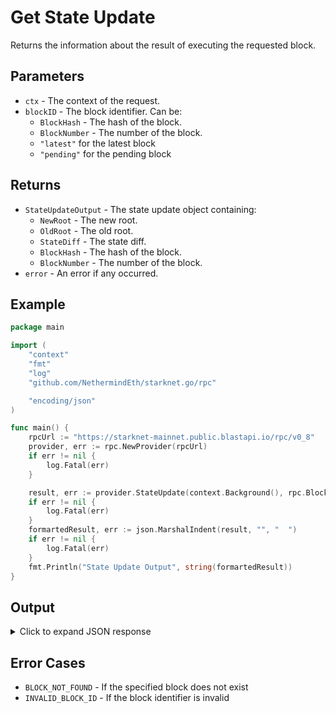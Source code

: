 # Get State Update

Returns the information about the result of executing the requested block. 

## Parameters

- `ctx` - The context of the request.
- `blockID` - The block identifier. Can be:
  - `BlockHash` - The hash of the block.
  - `BlockNumber` - The number of the block.
  - `"latest"` for the latest block
  - `"pending"` for the pending block

## Returns

- `StateUpdateOutput` - The state update object containing:
  - `NewRoot` - The new root.
  - `OldRoot` - The old root.
  - `StateDiff` - The state diff.
  - `BlockHash` - The hash of the block.
  - `BlockNumber` - The number of the block.
- `error` - An error if any occurred.

## Example

```go
package main

import (
	"context"
	"fmt"
	"log"
	"github.com/NethermindEth/starknet.go/rpc"

	"encoding/json"
)

func main() {
	rpcUrl := "https://starknet-mainnet.public.blastapi.io/rpc/v0_8"
	provider, err := rpc.NewProvider(rpcUrl)
	if err != nil {
		log.Fatal(err)
	}

	result, err := provider.StateUpdate(context.Background(), rpc.BlockID{Tag: "latest"})
	if err != nil {
		log.Fatal(err)
	}
	formartedResult, err := json.MarshalIndent(result, "", "  ")
	if err != nil {
		log.Fatal(err)
	}
	fmt.Println("State Update Output", string(formartedResult))
}
```

## Output

<details>
<summary>Click to expand JSON response</summary>

```json
State Update Output {
  "block_hash": "0x776807a5f4428375681d1e90e040b5ea907edebe492c01129f9a98f6eb9a3d0",
  "new_root": "0x59267e5b8418f59acdd6e65cba44b034eb6db2a2fc832ec948ba5dd8a8d2c07",
  "old_root": "0x427d1d5e1d11a7df49ab845a2968f468cf8c1795d3d594969e5addf8ccd1036",
  "state_diff": {
    "storage_diffs": [
      {
        "address": "0xd5bb4feaa9d9cc95f4647bdf1121a302998bfbe29a94ca6aaea528b8583e8d",
        "storage_entries": [
          {
            "key": "0x1ccc09c8a19948e048de7add6929589945e25f22059c7345aaf7837188d8d05",
            "value": "0x78fd416bf5b7d91aee3e909e1451c35c2a5316fdcf15526db1e1f2209b9b6b5"
          },
          {
            "key": "0x31e7534f8ddb1628d6e07db5c743e33403b9a0b57508a93f4c49582040a2f71",
            "value": "0x7b73d34be0021b60eeec30d702b11224922eb84044e320b81418e677bdf5518"
          },
          {
            "key": "0x112d95048cfab028be81fa640cbf4ee2415b210f26024ede09e23011d8d43ba",
            "value": "0x1"
          }
        ]
      },
      {
        "address": "0xad72891f8f084b61db37847c678181ecbc2f3917b4b7d592de185ac9d6574e",
        "storage_entries": [
          {
            "key": "0xedffb4441812d0442fc3f30b3f935a0214aac6ec6d2483f92400664ca18d60",
            "value": "0x1"
          }
        ]
      },
      {
        "address": "0x5900cfa2b50d53b097cb305d54e249e31f24f881885aae5639b0cd6af4ed298",
        "storage_entries": [
          {
            "key": "0x19dbc9b4eab95d05b7871c69cdeef24e69dc2a3536f0c6bf169000dc1fdd20d",
            "value": "0x63d888b29200c1b7dd968667c0cd65d"
          },
          {
            "key": "0x7af134b7c4f8214516c071148fe043502a19625938f2a16f0538ff40518abc",
            "value": "0xe4d0526abea48a451b44cf204"
          },
          {
            "key": "0x3e88949b9702de9db007099f52ef2ad5123eebe16c9b096d7a7c18a21c8960c",
            "value": "0x0"
          },
          {
            "key": "0x3b3a699bb6ef37ff4b9c4e14319c7d8e9c9bdd10ff402d1ebde18c62ae58381",
            "value": "0xa93554f67"
          },
          {
            "key": "0x1e6f3e4333da349f86a03f030be7f2c76d8266a97c625746ebb9d3220a39d87",
            "value": "0x15a2dc0759b9baf5c"
          },
          {
            "key": "0x2712b812fff3c2f3b38d4c532c684b5a1800dae9c4a8001c6f855bb520c7c5",
            "value": "0x2fffe7f125ba8d8393fb30a98da6"
          },
          {
            "key": "0x332df419aa058c3f4b36acbf5af4b7e8e3d4dd58918d5f0ab2841741e7b55c2",
            "value": "0x681499e8"
          },
          {
            "key": "0x110e2f729c9c2b988559994a3daccd838cf52faf88e18101373e67dd061455a",
            "value": "0x27476c7a594bc"
          },
          {
            "key": "0x19dbc9b4eab95d05b7871c69cdeef24e69dc2a3536f0c6bf169000dc1fdd20e",
            "value": "0x8a31b6c4a0"
          }
        ]
      },
      {
        "address": "0x4718f5a0fc34cc1af16a1cdee98ffb20c31f5cd61d6ab07201858f4287c938d",
        "storage_entries": [
          {
            "key": "0x5e269530ed9ec9124445d042f50d3eb5e330113057da600666fa4662c0f679c",
            "value": "0x41928b644646bb089"
          },
          {
            "key": "0x2f1fc53db42fb8fd0d977fbff9d0d7ff29fab9c723b4ee057776bcc5333c997",
            "value": "0x33059210bdf48a4138"
          },
          {
            "key": "0x5d0b316ac9a2999fbcae0c621881237d95d3f277fb944cfad26c8c011dcd979",
            "value": "0x117311d9fef262649"
          },
          {
            "key": "0x63cc8760edc7230cd5efd5969e88d86cffd37613f5dd15f8c2997b084c1dcac",
            "value": "0x32bb004f7bc5c5641"
          },
          {
            "key": "0x599346170943bab9f49be6cd6273d91fe74b04569a0578c1026c177630762e1",
            "value": "0x436690242ecace177"
          },
          {
            "key": "0x12f4d1a166bf2bbee59dba0f8d701f1c7e7cb72757e0a74afd34a978ed75dee",
            "value": "0x34281b8eaa9ce67c4"
          },
          {
            "key": "0x5d8f91967d9b9cb8f3814f8f10afedeb8e5e2f7dc4affbcf8141fc34ff80f86",
            "value": "0x37eea6d82663412ae"
          },
          {
            "key": "0x509caaced95f1690fcba4526c66c53e3179607ecf6537232cdaef6f7683b4f6",
            "value": "0x2d56728d7475655b1"
          },
          {
            "key": "0x2f6227f62e89a3cc825030c6370dea0b60f0d3f6869879ab8ce0fbaaa9d8f6e",
            "value": "0x2eeae7622c8abd03d"
          },
          {
            "key": "0x1e97cac36655161de282051bf3815204ca081416d3826cf20f05feaa41feef2",
            "value": "0x31b76cd23eb41236"
          },
          {
            "key": "0x3a535e776857b832529949a32e1a3eac0f2b4245990b53843601ed93427d23b",
            "value": "0x35a815e865af1b0b5"
          },
          {
            "key": "0x4281b3438fe53281f51d8149e4387567c14c5465b4dfae3a5dd3c779879bc81",
            "value": "0x46e897a7f0efee5f2"
          },
          {
            "key": "0x6c507cb195ee2ea4e47c299c60f86f1ec141422157dfe02629fd5b7f428a087",
            "value": "0x9a2c4bbf86b1e5e6"
          },
          {
            "key": "0x68bda65a7c1bc19c8252ebd877e726a673cd55e77fdfbb4901f5cf064f262eb",
            "value": "0x44c02fb95b956a385"
          },
          {
            "key": "0x245a48077959ffb6d626c7b556b70c58c8bf183f37e1741eaec271904f25540",
            "value": "0x1897f03508ab75ef7"
          },
          {
            "key": "0x678cbd57d2c636e41ae1c703117a4ba4a4bf23e8dde360531015497b615c9fc",
            "value": "0xee98d4d7467039a5"
          },
          {
            "key": "0x545b6dae73d86ad6b03d63b658e69ffa47b7ecd1aaedddafa653f2e4ff568a5",
            "value": "0x3e1b3acd1c0734a07"
          },
          {
            "key": "0x2dffaf365f755740afb120f81c74ac4be171f2acf5ff32a0cb438d8d449e3ef",
            "value": "0xfc3cd0a40b21b69e"
          },
          {
            "key": "0x80b1d938637bd1499a242364f0010b4f868f6139ac13165bc21812dc6fc69f",
            "value": "0x245f40cdcf3d4c64"
          },
          {
            "key": "0x62006302436e68a58e94b64068d38921278d4abbd0ee622bba2f8c957783d12",
            "value": "0x410e73d80a5887ae4"
          },
          {
            "key": "0x8291dab8e90bf96b2812ad047836a37918711a800d3cb694a1f34c310a0c37",
            "value": "0x35a36a8a3ff55a8f7"
          },
          {
            "key": "0xb2f82179d2d7f186ce083ce10879887bc543b2a98c2708ca980a1b5d2189d7",
            "value": "0x158baeff4b8ad60a"
          },
          {
            "key": "0x4a57ba5a5f13cd8c2ea4d5dff87f84140ee588ec5035c6f13ffc97ddf989da0",
            "value": "0x38a4de89c55797d57"
          },
          {
            "key": "0x16938e4fe80785925c3b18d7399593418a05aef8730704e99b61f14f5d575d7",
            "value": "0x4774767240761927a"
          },
          {
            "key": "0x5d2714c78804aa1c26151890f067453abd27359e3f3e4b05e359625d1e77e4d",
            "value": "0x42086aff648470ec2"
          },
          {
            "key": "0x3b7936ef050e195a58f6b3da37030a2cf6875a3e444cee929c4cc42f73dcc50",
            "value": "0x40faa695085418d22"
          },
          {
            "key": "0x52248145ad1db0e1080e2c028461e4232b2b768c766ce7614e5966e4d7c4fc5",
            "value": "0x4997697a7b7ef7d91"
          },
          {
            "key": "0x5a7e454caee0b3374f425fa680e17cba9d46af61d5067b41306afe0b05485bf",
            "value": "0x81236cc3df0f131e"
          },
          {
            "key": "0x45e40a083dd05890487500b947ae8166a562883523c940fc11a23f18bb748ce",
            "value": "0x26afe22924f106d6d"
          },
          {
            "key": "0x5b592f3a43a477ece5ca928f4bb3cfc43fa948d40a03c236e5d66cd463306c4",
            "value": "0x0"
          },
          {
            "key": "0x2d0bb6864d23d599c17f4a9c76b16fed7c4e38eb3ea8417666b64328b745778",
            "value": "0x419137572cfe10351"
          },
          {
            "key": "0x71bff594625c5f4705ff97796629a99a41be5841c7ed6f5b93dd1fbd552e62c",
            "value": "0xc52da60945c98a4e"
          },
          {
            "key": "0x41ef1f55cf3eaf17504df0125b14f4ef4cde712b908bb475934ba49eb7cb940",
            "value": "0x4334ed71485277f43"
          },
          {
            "key": "0x4f732d730a9f8621588c8c7d906ef40ae5b3b3015f907c6dfab9b47f46168f4",
            "value": "0x3045e9aaaba6eac09"
          },
          {
            "key": "0x26ba11509541920c8b667a86af8881d3504aea861569c78c9680d0fdad81065",
            "value": "0x317e4b901f44305ab"
          },
          {
            "key": "0x35ab282c7175e0845e1a9d031d1b06fe78ec58235589d6bdc4d14282858af41",
            "value": "0x328166a956b992a5f"
          },
          {
            "key": "0x62d775beaa86d536f16b1fb38af42a05eb6405e532384101a16f6805ec66a0",
            "value": "0x4075733ed9c22b8d2"
          },
          {
            "key": "0x5f846ed75ddeae3367c7e0189bbf8ad171e31c89b5f934c24c751f50112d36e",
            "value": "0x469e1e52688dcec7f"
          },
          {
            "key": "0x255a0a33a0d8f1faa3ce169a942986498b43f9d3c1a0a3ad668e6e5e5e8a95f",
            "value": "0x70216e8479aa6939"
          },
          {
            "key": "0x1cbbf0c635b80a489f9a661856c65124f225b4cafb49d92253296678bb49152",
            "value": "0xa6490f83ae13642f"
          },
          {
            "key": "0x5496768776e3db30053404f18067d81a6e06f5a2b0de326e21298fd9d569a9a",
            "value": "0x140319097a58c0639c24"
          },
          {
            "key": "0x1f3026d5b7c9ae7945d1f6a2097feacff8b51e8e610d1aa8797219f0370aee7",
            "value": "0x49654121b9305834d"
          },
          {
            "key": "0x691e8adc4ad740750845747dbd2b4cc115a758979568df8b4228881b5b6bf84",
            "value": "0x3836b42203ef49e5"
          },
          {
            "key": "0x1ba8dceabdf3fb862db0e09d0029f67d518e9339e6b1d7421086f774128b0dd",
            "value": "0x4149be09d12cd5be2"
          },
          {
            "key": "0x6d2d8a05d86646eab8d8178c88926dfc1fd0b6c45f9ebb7658df40baf732bcd",
            "value": "0x3f6497c7155bcab7f"
          },
          {
            "key": "0x70c691d23633d766c62615bfca9872a4c59d8cb06b81ced3b2c75b6a4e7515",
            "value": "0x3d6858cc4e7c8dd5"
          },
          {
            "key": "0x26fb774120bb09569bf08160a550efd10dde72e4f2ece96403bb1d6508665c3",
            "value": "0x4142c6d612777e48e"
          },
          {
            "key": "0x10a44ea70990827193413338d2fc3746be07e7fa447a5900d44ce919403d4e9",
            "value": "0x130427e585a05827c"
          },
          {
            "key": "0x216619b5ee390f9f2282aeafef336c5b5b50f95ee0233208575d1a643a2ccd0",
            "value": "0x466f09ee41c88b518"
          },
          {
            "key": "0x28edbe18c794cf7b3a4a728f6a108ae400ec1350eb17d697928a037fdf536ba",
            "value": "0x1c065bc115c10a016"
          },
          {
            "key": "0xe32a1339319354702d97bcfbad18bc835f6e39a56817ac20e7499277cc9c18",
            "value": "0x3c308143d3b45f442"
          },
          {
            "key": "0x67b0a40f887aacefcdc1e2ae647a97a9c499e47974548a5c9c84bdc5587961a",
            "value": "0x3ef4bdf8ae70c3b40"
          },
          {
            "key": "0x338996bd2b3868dcdc2f185ad14fc2b55c1c2ea060939e3266dbdbfcb02f184",
            "value": "0x271dc6727d696192"
          },
          {
            "key": "0x1074ad76b18f81154533a29827b0bec13552b59f06b051d98803aa607b1a5b4",
            "value": "0x3d71e7bc76fa46f13"
          },
          {
            "key": "0x13a3480d4375e2e12b1aa941dc7c17f679b81c1e0c7a967778c5adc10c1935d",
            "value": "0x3f58b239b672092f1"
          },
          {
            "key": "0x5fa53db20ebb5ebbb74092e3b360cbf9384714167382c0854deb2318f40f5f1",
            "value": "0xaa0a824288e2c93c"
          },
          {
            "key": "0x426dc7e169717926a51251287010bb9043e49b10f6d59217d0717d1552807fb",
            "value": "0x43c561db52f3f7c9f"
          },
          {
            "key": "0x673aad07c6baebeedf3c12374171dd4cb928c53c3a0227b83139ff80842e318",
            "value": "0x4306049686ada895f"
          },
          {
            "key": "0x1720fe83588bed52c3db46caa07413af17b9e45fd5838d59f857d70ef205f64",
            "value": "0x4a131f5c8b2efe29b"
          },
          {
            "key": "0x4715033f3ce4204719ec57f2a8d31e7cc2867867d73286d512710a6b11481b4",
            "value": "0x405f3366efc402131"
          },
          {
            "key": "0x7be9b5644d619c4fa9de6de3dd2d4c497b1dd8bfdf0329d782a309840a102d8",
            "value": "0x1bdfaecc1c47db1d21"
          },
          {
            "key": "0x64941907699cdc1dfac78e899bf02823a5ca4eed3a8340926107a3c982d9a6d",
            "value": "0x389913ba59d2d6151"
          },
          {
            "key": "0x598a567f777425325dd3da444d85326c013ea046aae236c54e3f7e2bc6674dc",
            "value": "0x184566ff5d2e6d354"
          },
          {
            "key": "0x46f50252f7930b93626e142ed3c108859e52dcfa3be73934e56e3f984b0d440",
            "value": "0x43350d6b3cd100299"
          },
          {
            "key": "0x24f9dc89e38b781a01b607bfe8fbdffd3e687efc786cf38b48b10f6a355c671",
            "value": "0x1912260c9386a4664"
          },
          {
            "key": "0x7765509d5294309e65c42584eab0ec7b9e0b9b94817fadb6dd32b025f757569",
            "value": "0x3dcb19f3f111f1302"
          },
          {
            "key": "0x7757a1432f6b1f98313a784b9aca5d0503e83917339a575f60e1ba9f06e201d",
            "value": "0x400a7c18137189b68"
          },
          {
            "key": "0x585abcce8f9db6973bdee8b3e85eac1f00098123c77d21c8cdf812210b7bf5b",
            "value": "0x2b4c3ff40b7a791c3"
          },
          {
            "key": "0x7de19d80e206accef53f6711aaa70ac267c568c1857cbf98837e064507877d4",
            "value": "0x45f1cb72317bba16e"
          },
          {
            "key": "0x58e8e0226ba03e9e95d989d2c41c1e1bbbbe4f6002f877a34c3100e3c2dc535",
            "value": "0x9f006f9ba9ae8790"
          },
          {
            "key": "0x1da0af4c90bc9beddb861df083c209da1e03103542a8211028f219a3cf0e14b",
            "value": "0x4f7363adadb4fc41"
          },
          {
            "key": "0x7d5cb15273e45931454140c28591067f6f32187fb61f57c88d0aa68aaace4c6",
            "value": "0x3dbb09b443beef7fb"
          },
          {
            "key": "0x137d039d062a8ff347114366671b48ade3f195f7e675c34077b9bb24f3dc9af",
            "value": "0x2433fd08c3a149216"
          },
          {
            "key": "0x6fde2a83dbb385df9cc947d2f8d0e81ffd1bd3c8f62b74797eb68ceecb62c47",
            "value": "0x34616185dc6835f84"
          },
          {
            "key": "0x333c459a9d43c443f432892d3bb033c8e616c11c0d356d85e7a6c2209cad98",
            "value": "0x412686e5ca8149d32"
          },
          {
            "key": "0x5a9ba57065465cf68244a3bdc714036c0cb9574298a93c173fe684ef6452870",
            "value": "0x1b4201d8d7610dc76"
          },
          {
            "key": "0x702b3b79ef7a2c63e713a8f9f7363137fcae41dcb614684e5b188bb18769c95",
            "value": "0x44cd6f1675a64a82e"
          },
          {
            "key": "0x115fc6009fa5b61c80bad00b46c7c3cd8d8c21fb8cf87ab49d531d77a220b84",
            "value": "0x44355a94a40f8e51e"
          },
          {
            "key": "0x4053908f26f52443a0ceb7e2aa31991d9a59e8d316fe58e3eeb7f2a89828574",
            "value": "0x8d9cf60a550076c4"
          },
          {
            "key": "0x40d7faccfef431632e6839785801493f157215c90b25480249ad657e618ab3c",
            "value": "0x3cc21ada1f71faeb1"
          },
          {
            "key": "0x4a78c0103372f50acd24aecb94ad80074e56a059a527e4736a833ace43ae309",
            "value": "0x4a0e65ddadebf044d"
          },
          {
            "key": "0x555e94de9c1fe99c86103469fc416a44c3f19432a78f39324aee1a266ba10d3",
            "value": "0xf6596917f8e1a8d5"
          },
          {
            "key": "0x2d4b4bd2197ea8c86f8fed2440a83eedf938a67865cabd83cf0bcd32cad2840",
            "value": "0xafdb808993f57320"
          },
          {
            "key": "0x4e2d6b0866fe2ff8114858b92459be477139e0d0f0d6f1b5a69dcce7d81df80",
            "value": "0x40ab5dd2c2290834"
          },
          {
            "key": "0x7657a1541fff15e11c2106957e8852ae7fd994cb3ec491dfc7f18033ad4d3c8",
            "value": "0x22735ee05d56f8b76"
          },
          {
            "key": "0x62e317248bab6a0d3aff9e9966a2ce6bdeffe62476a4ba0a8c39b691489c5e9",
            "value": "0x3fe54f41fdda2b324"
          },
          {
            "key": "0x7e917b99e8aca84b3360c9dc7598779de33a17d2a80a1267cd6ee6bf661f1a1",
            "value": "0x120e0556e8eb2019c"
          },
          {
            "key": "0x4c84f16cdbfe0b49608aa69bdb426d3730ec22a45623e2c2753f73fce2b5de6",
            "value": "0x3e9258d92ad937b03"
          },
          {
            "key": "0x1550b41836e8dbf4ee6004498d9fffac736f0b40081122980a98d0e3b5ccd5",
            "value": "0x2e3d4758e67a95ab8"
          },
          {
            "key": "0x4b52560340853c6328d4eaf7e182f998ce2fcd76c68916bc00ebc0a9026daa8",
            "value": "0x11670726622747523"
          },
          {
            "key": "0x397636b72d34834265b8a62f35028bace5af8fca01f6eb1a1fab4a0cb2042c7",
            "value": "0x3d91241d435156b14"
          },
          {
            "key": "0x430256db740f7a18cd6b6453d7f6c90fde52e6a7cd084456b599e157b9a95b2",
            "value": "0x39b936d0ba815bbea"
          },
          {
            "key": "0x7025f24296a46649af2f018d8fc104cd7543c983a244c4ad37eedc7711fb6ff",
            "value": "0xdf916785fe44600b"
          },
          {
            "key": "0x6e35d67834cb36935033b02c20a92210e493d5dc2c9e9df3f090952bb29780e",
            "value": "0x3b002b02d69886add"
          },
          {
            "key": "0xe8b38552108446caceedc3cd4baf5054778d9679801c43de61710944cd768b",
            "value": "0x1185b6ce1e750d670"
          },
          {
            "key": "0x7b1476c58e99e0f3d9d4ea9e8a03e3643e3dc0d097f150d5861fd47aac7faa0",
            "value": "0x66e200f585d261cc"
          },
          {
            "key": "0x3e88949b9702de9db007099f52ef2ad5123eebe16c9b096d7a7c18a21c8960c",
            "value": "0x247ac0aeda03619f"
          },
          {
            "key": "0x637e55eb7fee139c2b113e0d5bba419e7a92878c0eafadc00d990576eee9c1a",
            "value": "0x3c176d016331c504"
          },
          {
            "key": "0x6fe67ed8701d5249549a2c7488dd40af4de98bdc57b3938fc775fef14cd4b",
            "value": "0x25b64f13c3a0bdf81"
          },
          {
            "key": "0x380aadfde9bcb415d982551adef13a0f6be16e877f553c8944e929779fa500a",
            "value": "0x56e074a61332bf3a"
          },
          {
            "key": "0x1715dfbd02aa6e22565da75edc82c0237d6b1800b27daebe66c859ca663358c",
            "value": "0x5eb7f8b74be2f04214aa78"
          },
          {
            "key": "0x666793c3595eb547435315c25a2b6e86af660d1d6e29664ac52f14ec6a969b6",
            "value": "0x40f2444d456e3fdcd"
          },
          {
            "key": "0x4da0d07b806be422f58f7f8c36f4394b5187014242553c549ed97dcad6a02d0",
            "value": "0x4d2f3f40e373a9c28"
          },
          {
            "key": "0x259590a72a4ff8e6d6c0e5ba7e15082c9cc43dde02ab0296ef98699b722978e",
            "value": "0x326196ce7698527b8"
          },
          {
            "key": "0x390abed70fd4d8cfb25379d798da0edff9da0997b7d5fc1645a73945c2f6412",
            "value": "0x1d80355fa3eb3acb0"
          },
          {
            "key": "0x3745b99990edf604bad1ca0f555b04ad596aa51ae28f78322ad29efdc1c13c5",
            "value": "0x1e983106e2e624013"
          },
          {
            "key": "0x5ad0758c4ed7f82ebaa80dddbd7aa53efcb0ede17f93dba1430a0df0327838",
            "value": "0x5fe352dad42be967"
          },
          {
            "key": "0x536f179fbea20bbbc87b280d391ece4f599885afa68c52e4525d5b0ce045983",
            "value": "0x397fc53bafdf52b67"
          },
          {
            "key": "0x6bfb170e64c0d1104e1e44402dc8f20b065d86262be9bb3df2c0ce188f7dc17",
            "value": "0x38bb4f09dd4d6d272"
          },
          {
            "key": "0x1a8a4abbe3c6eb52333e1a90e26f8adf745da4eb361641dcbf4441a5115c8e5",
            "value": "0x3b045e561527af25e"
          },
          {
            "key": "0x55d68a5e0ef4a7bf5b9d2306305133cfa2b795ef7e7568010533b65966a0435",
            "value": "0x24c5fa4ac8a9e0e2b"
          },
          {
            "key": "0x53a129f1e88ebce18215d052b9a32de62da39f226da809ed7e4ee0ae16847f1",
            "value": "0x3700b7519d7855358"
          },
          {
            "key": "0x32a00725be0d3bccdbcec1050a11565c8d1bbe7fa5f3162ecfe00d038bf3cd7",
            "value": "0x3aba743ad44f503c5"
          },
          {
            "key": "0x5ea0dd36fba54f4540ac1ac61eded5cb1957a5d097d2e7ef8de29c1eb354959",
            "value": "0x10113c1c08b6bdc31"
          },
          {
            "key": "0x46507afc6584e5ce6fe3de2aa01682ff460f53eaae769cf89f7df16ccbb74e6",
            "value": "0x432fd259559eafe53"
          },
          {
            "key": "0x6542a068f17c22e0fd86f0683c79d7cc0ed486faa405a39bedd6f84eab911f7",
            "value": "0x22a4b349da16b73eb"
          }
        ]
      },
      {
        "address": "0x775fe5ebff14aa2a4ef0c60767d91fdadd4a228b771a0bb3c8b844eb58520d2",
        "storage_entries": [
          {
            "key": "0x3bd9a1b94ebe1228784d6ce9ddd5135b80fda196c63aeb6463efce68bbfe665",
            "value": "0x1"
          }
        ]
      },
      {
        "address": "0x2a85bd616f912537c50a49a4076db02c00b29b2cdc8a197ce92ed1837fa875b",
        "storage_entries": [
          {
            "key": "0x70f17464c1479a89984d843f6ae57e70f0f7ebf2cd1ffaa6acaad79a8f6ddb0",
            "value": "0x5f531380000000000000000000000000681499ee"
          },
          {
            "key": "0x4b705c514f258966ac1186ac3f44059696e9ee18669ec172203200586b598d0",
            "value": "0xf438a0000000000000000000000000681499ee"
          },
          {
            "key": "0x6107d66eebfc97cbdc2a35d1272e57843d8de11f80b275cf758e0677a1b7eb8",
            "value": "0xe816100000000000000000000000000681499f8"
          },
          {
            "key": "0x4329023ab56b4d4ad4828baef363316d0c8f65072fd681073340f424ed35e0d",
            "value": "0x32d992470d0000000000000000000000000681499fa"
          },
          {
            "key": "0x230addd7dfe1e08676d8fff64eb84cbb11636be165510e18e3ae38054584586",
            "value": "0x2afff00000000000000000000000000681499f8"
          },
          {
            "key": "0x709445d4e16bca1594cdd01b40fc9de94f35064ce5ae3f4f7fe0287f040dca7",
            "value": "0x32de8ac07f0000000000000000000000000681499f8"
          },
          {
            "key": "0x678964bc451f6096b5161ad239a1d6c49bb3405f5069ed8e84e2f10781728d6",
            "value": "0x2a0da00000000000000000000000000681499f9"
          },
          {
            "key": "0x2325defef933bffbcfeface768527b22e77890b3b87933006d5d34726c2e6e",
            "value": "0xe79c240000000000000000000000000681499fa"
          },
          {
            "key": "0x8f31ea4609445a84a3a122b7802422cdb02380da8e1ad76c67cbeb2c01bedb",
            "value": "0xf425d0000000000000000000000000681499ee"
          },
          {
            "key": "0x11a38c6402c3b8c71bbe769ba59b3c90797f0ef5908764b5ce0bbe383be39dc",
            "value": "0x32fd6ace000000000000000000000000000681499f8"
          },
          {
            "key": "0x1c0e01f6ae8cef23b4a7e59ac9374a89a08061b4cfe002edfde01d8810b5e26",
            "value": "0xe5eab40000000000000000000000000681499fa"
          },
          {
            "key": "0x60d34c8d774be6cf2eb23b701864483c937953973d73575256346e28f827d3e",
            "value": "0x24638e0000000000000000000000000681499f8"
          },
          {
            "key": "0x6d28f9b3d4165a797c6bf5b62510ba09d95d5be32f205f469e81e1b3c89dfb0",
            "value": "0x2494d600000000000000000000099ce681499fa"
          },
          {
            "key": "0x1c80441fb1e4f4baf27ddfab88b0a3452970e129002d23b0c96d495a26aff3b",
            "value": "0x8ce2f1e510a0000000000000000000000000681499ee"
          },
          {
            "key": "0x247cb97294bac21d86fd6fe5799701d51db5a81bb91e517c98cca066c1104ff",
            "value": "0xe718280000000000000000000000000681499f9"
          },
          {
            "key": "0x636b00a271ec8f6965e3ca86897dd23058573410602fee2d0f7478c13ff99b5",
            "value": "0x17caa0000000000000000000000000681499f9"
          },
          {
            "key": "0x63148361c0937fad6b977ff1a4e00ff52bcb2ddb794d0098fb9cab7111cb23a",
            "value": "0x2a73ab57a1000000000000000000000b5f9681499fb"
          },
          {
            "key": "0x1be7990ea4625b8d41afbaefe41bd479bfcb32f9f35012706386557ea345e22",
            "value": "0x111e53000000000000000000000000000681499f9"
          },
          {
            "key": "0x5bc4418b50325bbb716598dd3f218f4c5ee55353ce1a43c05c2b4f04b961655",
            "value": "0x2aa15e0000000000000000000000000681499fa"
          },
          {
            "key": "0x17fcea395b19eec2f45f9fb8539273db9d18836c278730bcfba937798487e43",
            "value": "0x1f7a401c0000000000000000000000000681499ee"
          },
          {
            "key": "0x598150966120387be933b6e76770bef2aacf17b3065143051e1066c600756ac",
            "value": "0x4c9000000000000000000000000000681499f9"
          },
          {
            "key": "0x142b698dd5e2c66e5228f779c73e335b082e5d244269207b9305815e8274bbe",
            "value": "0x1a2e7e5e0000000000000000000000000681499fa"
          },
          {
            "key": "0x2e909151a1ef3ca2ab4e239be49a3187fd526017d7917ae2b3f65ce7c34b128",
            "value": "0x2a5945651f00000000000000000001539fb681499fa"
          },
          {
            "key": "0x15d5451a33cffa41d2a35d3a2702fa75a3e38a60159681c9ebfbeaf2a95033b",
            "value": "0x32fd52d8190000000000000000000000000681499f7"
          },
          {
            "key": "0x370035f07abc3659099dfd803fb88094d3557d91161e4e19fd5638245499506",
            "value": "0x3300666f700000000000000000000000000681499ee"
          },
          {
            "key": "0x4f6ca7856b9e69be5330f3d9287fb79e2096b7ccb38ffd6e55a6d0980e5c9fc",
            "value": "0x2462740000000000000000000000000681499f9"
          },
          {
            "key": "0x4a7ede5296fbfb3091977df9571ecf01c120205ab283bc9e3cf4964ae761aac",
            "value": "0x1a1b59800000000000000000000000000681499f8"
          },
          {
            "key": "0x4b06dbd4d7dca151d6d1ec89bd80fe7d06792b011753ba474053c69cdcb6f76",
            "value": "0x2498f40000000000000000000000000681499fa"
          },
          {
            "key": "0x4374d69e48bfefe12315d8ad36e0cc195cd374f8145da3632968ec80a8f7a9",
            "value": "0x2a7e98ed270000000000000000000000000681499ee"
          },
          {
            "key": "0x4000516e6f76326e7c3fd67c370378f4f5e986540a86c773a216594df5e502a",
            "value": "0x7c2970f174e0000000000000000000000000681499ee"
          },
          {
            "key": "0x77a3f247717d7a9023f050515a63609993c15b419d16b1f388bbc72753fd83b",
            "value": "0x8cc8df4a33e0000000000000000000000000681499ee"
          },
          {
            "key": "0x3aa1d9467afc06fce91c8dc2fa1617fc58deb60dd1d64c51a3bd0b42f25a0fc",
            "value": "0x112d47200000000000000000000000000681499f8"
          },
          {
            "key": "0x37f254c0615771b392a435c6a909df0a58ea00c6c24cefdaf554fe1c15c1784",
            "value": "0xe588d80000000000000000000000000681499fa"
          },
          {
            "key": "0x4b3ea094b14ef4f4b274467783a65fb317640c826b41f8c71b87f2b79f1af23",
            "value": "0xdd2c3d0000000000000000000000000681499ee"
          },
          {
            "key": "0x353a8471031e468050a4fdc2e6fed90ecf09a6d3183749b63412a7d246593e3",
            "value": "0x1a2a9bbf0000000000000000000000000681499f9"
          },
          {
            "key": "0x526431d2cc42ae997b19391828aa8769e119f56a337af550c86460cb4e38688",
            "value": "0xe5cc200000000000000000000000000681499f8"
          },
          {
            "key": "0x56842ecacca2d6b00944d6a744e3a5aa7184aba1bbdb98e51bcefbf1a6e6b01",
            "value": "0x2a701439400000000000000000000000000681499f8"
          }
        ]
      },
      {
        "address": "0x2efef289869f0d666538643258a6ff1d596fd3fab34a5f11c6b2c2138bd0143",
        "storage_entries": [
          {
            "key": "0x7d6140afbc4d400aeb505317385f8e53f2d2fb9b2989c4beb2ad7f2925462e0",
            "value": "0x1"
          }
        ]
      },
      {
        "address": "0x5ae763cb085a56e1d9b5428945e059761c921f205d3e7d1682b674c595d6d4e",
        "storage_entries": [
          {
            "key": "0x2eb9be1af044e999c3b6c0d46815700d70279b8199d1f912d8cf5566ca9a6b6",
            "value": "0xff"
          }
        ]
      },
      {
        "address": "0x1f51ffc7121aea2093fb95a5995b072b72c89172fbd82acf62498f388e3bde7",
        "storage_entries": [
          {
            "key": "0x247e9a2bfd4fbfd84cf1c7d1684a65afebd136516e09d3d06b68c78ea8ca06b",
            "value": "0x3fff"
          }
        ]
      },
      {
        "address": "0x57b14a4231b82f1e525ff35a722d893ca3dd2bde0baa6cee97937c5be861dbc",
        "storage_entries": [
          {
            "key": "0x1a3c75962f04c2e2d241f4e064a4a6f76bc7a38d2a0bdbfeaa7abdcd3634d52",
            "value": "0xc0178733ce9034bf4a7a9aa2"
          },
          {
            "key": "0x7dbf44de1aab414cdb6097aeaaa0ebab2b73c443ab8ba45191e5061af39a865",
            "value": "0x25f53ee11d35cb2fae0a25fc0098949c22df0c69912b57916d659bb8fe2007a"
          },
          {
            "key": "0x3e6e2ee1604462b0f5c00c25c76df89a231966745266493736a826607bc7484",
            "value": "0xda7a0"
          }
        ]
      },
      {
        "address": "0x5f9e6eff26d2ee34989ea25cb2c76451494ffebf267c35b5a1585d96891799b",
        "storage_entries": [
          {
            "key": "0x3b0d795372c7a88bd516c8d9beac52c7f42e45994625ce39f8dc06d007ff89a",
            "value": "0xffffff"
          }
        ]
      },
      {
        "address": "0x49d36570d4e46f48e99674bd3fcc84644ddd6b96f7c741b1562b82f9e004dc7",
        "storage_entries": [
          {
            "key": "0x4ee4d09d2ba406bd67ea0431a69d28f4afc4ca110985a2294deac69fa5c1857",
            "value": "0x90038f44894"
          },
          {
            "key": "0x4a9d683f78bd28fb54ed598bc0a8dcb1a29e111af0cad25b4241a7fe6bb63b4",
            "value": "0x2b33035fe8c51d"
          },
          {
            "key": "0x3ebfd5365f622dfa8083956a04b8a64c1acbaf2e6e5d7cbccf2f2bcb3c8a983",
            "value": "0x27690753d52c7"
          },
          {
            "key": "0x130a8acfaaa9d2735c14cad80247064f8181c2ae938bb82ee74dfee477c718e",
            "value": "0x217f3afed4a07f4"
          },
          {
            "key": "0x3e88949b9702de9db007099f52ef2ad5123eebe16c9b096d7a7c18a21c8960c",
            "value": "0x92db0dab55c8"
          },
          {
            "key": "0x17d6e93da0a87c048607a8119dc161ae6965eb8f3c9f6c1b74afe47ae3715c2",
            "value": "0x21726c3a49accd3"
          },
          {
            "key": "0x6b3254181b6b59f31aa86699e1d0fd2d3c6e759454a68932df062bf0f176459",
            "value": "0x213fa31cc9b8be7"
          },
          {
            "key": "0x5b592f3a43a477ece5ca928f4bb3cfc43fa948d40a03c236e5d66cd463306c4",
            "value": "0x110a0f7297703"
          },
          {
            "key": "0x2b427a7c272274f4129bff30e709da4643ecd0b874e95a89181aa2422b832f",
            "value": "0x214d98d392ba794"
          },
          {
            "key": "0x4b851648f96e5edb2e655129e27f91242ae590dec8d514f68767978b881ad08",
            "value": "0x2146dcbf364aa83"
          },
          {
            "key": "0x59c4ca4d65d91ec5a4cafb1f4f478308bf8dee7a839f1b332f92ef7fd5d6bea",
            "value": "0x8c728f74b6de88e"
          },
          {
            "key": "0x1715dfbd02aa6e22565da75edc82c0237d6b1800b27daebe66c859ca663358c",
            "value": "0xc4c1ee45a2a7cb7ac49"
          },
          {
            "key": "0x5fed395fcf0746aba8eeaed0480919941004b7d52792cac1966bfae04d47a11",
            "value": "0x21540cb39b18b91"
          },
          {
            "key": "0x637573e7c78643cbde2f5ef2c8bf24f85595a16a26b8ba2a6ce820d55b07081",
            "value": "0x21537b58f39f4b7"
          },
          {
            "key": "0x510c664db84ee917626c9a54fc14d86c3f1ac58176a20b04944d035a87fd0c7",
            "value": "0x15a2dc0759b9baf5c"
          },
          {
            "key": "0x363d553899867c0bc792c0f13647942b129d1c5c2f3e23263a7dfaed95b78b3",
            "value": "0x11344870a087ca20"
          },
          {
            "key": "0x300e009b23f830876734aa20371359f22dda75a19e16e2237d6fc5e7068d4eb",
            "value": "0x2159472911ed0cf"
          },
          {
            "key": "0x36e008accf5696f1002cffa271fde440d7e4d73861756cea55e9476f071c46d",
            "value": "0xd618fa897f5fabae"
          },
          {
            "key": "0x7effecfcd0745eeb5d91e3d7497643fdfc0f5fe4077149f258e655b9c719d44",
            "value": "0x2134996ef90d7e6"
          },
          {
            "key": "0x30eeaf7610725eb25c83f620b4a1ebfc0f97a6c714d714fe6322ff9dbcb256",
            "value": "0xb2be66d6760dfcd"
          },
          {
            "key": "0x7dc76eed616590296052a96512028984e36b12afcbd3a648d216651aa8d39e0",
            "value": "0x21c9af40e2f48ac"
          },
          {
            "key": "0x5496768776e3db30053404f18067d81a6e06f5a2b0de326e21298fd9d569a9a",
            "value": "0x2669ef27db5706e6"
          }
        ]
      },
      {
        "address": "0x49b8e512fe5906086ccc5f8a14b0af9cfaec023d7addc2b9405a3b5db7c4c05",
        "storage_entries": [
          {
            "key": "0x48e46dcd2628c06d8f212fc5aa96a84361c53b497779ed860319233ee25511d",
            "value": "0x1"
          }
        ]
      },
      {
        "address": "0x1347adc70735956f2a3a1106b5034285473a418185a777e45c7ec4f1a17359",
        "storage_entries": [
          {
            "key": "0x1a828fc5fef112787469e9ff4e9e3ed85a76a149164c5662516c97332cc4d4c",
            "value": "0x1"
          }
        ]
      },
      {
        "address": "0xe12aa10ae6b4fdf303400cba6524620def6e65a9e8b24c49c13ccbf51adcb1",
        "storage_entries": [
          {
            "key": "0x161bb537f29fc836773926779e8ab6338cfa3e8d1b623fe0649a01470434dd9",
            "value": "0x1"
          }
        ]
      },
      {
        "address": "0x377c2d65debb3978ea81904e7d59740da1f07412e30d01c5ded1c5d6f1ddc43",
        "storage_entries": [
          {
            "key": "0x9bb4bb2d34abd69f63f867a65d6a0c53fe4c9ba5ac4a4a8cbf4ff7b09c1520",
            "value": "0x1"
          },
          {
            "key": "0x2b790351647c4a11c7df1bfe88debf7f45d9585752cb61b44299ab0433c5507",
            "value": "0x7cb429e7a5de7b01348e2651a279bc798aff8926d85d03a0eea5cd4dbe9abaa"
          },
          {
            "key": "0xa9637812978b930b34139b7bd878c1ffd74f85b2a26c7549e8bdbcf7d66bc8",
            "value": "0x29a0955705bb536688b35d0866771078f4d5026c7e4a78c84b2dcba2c10f8f7"
          },
          {
            "key": "0x15df05fa725fe74bd745a3ef5aad0241e43b9c04a5fbe9ba97fbb8e4799d0fa",
            "value": "0x1"
          },
          {
            "key": "0x5fca6a2cab8eb776a91d13bba0344cb2db70c0bf04a01611fc3d5f07b8e8328",
            "value": "0x3"
          },
          {
            "key": "0x32fb6173f09150e25df730363821a87b62ef022e4824aa6fc4b3b7b322c9232",
            "value": "0xd5bb4feaa9d9cc95f4647bdf1121a302998bfbe29a94ca6aaea528b8583e8d"
          },
          {
            "key": "0x6f637f5733726040cb833c9dc835b0d9e2dac2d4417229f370de6e019b8001a",
            "value": "0x8"
          },
          {
            "key": "0x5952132fc153fe7e4fc0b12b2fb735800805014bd8f5b2a20fa2e5084f9cc41",
            "value": "0x62fe8c8da3dbe1e9a12818accc59c1ecf1e95b606cab1ea11ebafd1fb8252a1"
          },
          {
            "key": "0x2c4f8b6762e4d3d83fd94f63e7652aa16d39891a9d99bf71f8f691bc6f453e6",
            "value": "0x2"
          },
          {
            "key": "0x189503134ce8695fa60ef6d8d5edc6bb6532238a9ba3a34e61d01573e77c19a",
            "value": "0x345b6a9e4f72b55341261deba7a2fdde290f9d496e325df6d072159c69c5b57"
          },
          {
            "key": "0x4b10ed166f9b985b028210bd115f40ca43c16d6ce1d530740584be1916991c9",
            "value": "0xe12aa10ae6b4fdf303400cba6524620def6e65a9e8b24c49c13ccbf51adcb1"
          },
          {
            "key": "0x593aedc0ef61a7ff6d17d3805e224594cc2f61d985c9dc4e8d3e72f7172f556",
            "value": "0x7"
          },
          {
            "key": "0x680eb23d7cc37f79ee673b4900901c16ade34a2a8432382f64ed9a761bb9a21",
            "value": "0x2"
          },
          {
            "key": "0x52e1cece7154002adeca8e6123694c23c3ef861ce2561ec14f3cac36e5636e3",
            "value": "0x21900bf54b32c62db40e3b515a25309e8d021818808e663084199d73c130830"
          },
          {
            "key": "0x544910a435fbde58062c61ddbd087fe0c8fc927519308499fd6d6bd316dbe82",
            "value": "0x4"
          },
          {
            "key": "0x11ff23013d69dd176786a51101a2be99a0dc14e18080f4b6478f35911764556",
            "value": "0x8"
          },
          {
            "key": "0x3a24091792299e914b4e59bb4d570ccdaefe85112327ae67c0ae2dd7b98242e",
            "value": "0x38c2a6d002e65337ddad58503737774b16d3e2913802a6843cb6dffb5493c49"
          },
          {
            "key": "0x5872dd29b259a40ae96f5c8bb30028a075b35e3e0fb950ad56d529cc7288167",
            "value": "0x8"
          },
          {
            "key": "0x7876e9c9f759cf37fd940affbccd23ce0261545ac45354b3cc3a5d17b94fcc4",
            "value": "0x5"
          },
          {
            "key": "0x76a79e39c545204ce4ae93054e20728227106ad156388eaddc53fcc1636f37",
            "value": "0x3"
          },
          {
            "key": "0x556696d307789f0c5dd813bc36db5e9e3f7f904e40b817244289536c13557b1",
            "value": "0x4"
          },
          {
            "key": "0x39a3365d4060d13903a5c615801cd3cea21d7afe5eabb806c68e8c92b2fa507",
            "value": "0x2"
          },
          {
            "key": "0x49ba16fa318f64fc0c804b02678e19aaee81d8df0a03c399a3722fdea38e5ad",
            "value": "0x3"
          },
          {
            "key": "0x54fc54d773ebfe026f1072e5e08ee33f3a07991d7cda91cc4c3bd5095dd0738",
            "value": "0x709d99dee67dc3b61a2737e4f7e59f93c04204104c0d69ad8092e727f7545fe"
          },
          {
            "key": "0x3957db4438c384841302e925d322031581cbc943e7807f8703dd7d3ae697f6b",
            "value": "0x64a5b8716bb4ff0feff81a3f6fbaed892167e468f4178b24a6f4e3e8242ee2b"
          },
          {
            "key": "0x5c39fed5046e1047c79b81dacbe083b7e423a92f52bb8d57063ef754bd61309",
            "value": "0x4545f52c0e2500237f8399f4e0fd1024c2341234fc0aab4b301092fd7f4a988"
          },
          {
            "key": "0x5a9713efa4b5a377af6951e777627501b83317b1225a6bd2438201061bf908a",
            "value": "0x4"
          },
          {
            "key": "0x53ade4369f5df744fd64d48e348f52d6c800ae97f081bb87287df8284aa43d4",
            "value": "0x1347adc70735956f2a3a1106b5034285473a418185a777e45c7ec4f1a17359"
          },
          {
            "key": "0x6c685b6a8e2562ae099e4ad4fcf43e4b730d4a38a72b8b717782f81d984d66a",
            "value": "0x2d00b955f0edd08b0958fb87ba153c1cf32845753e67f7a0edad6ed5350ca91"
          },
          {
            "key": "0x209422c46377abb29a5c229f68baf97e5eb2b79d11587a4fd942194abfae2ad",
            "value": "0x4"
          },
          {
            "key": "0x42a6ac2e504c6c63cb59ab6ac59b77f8b533f72413f720f3dfca7dcf475345a",
            "value": "0x64d3d49d758a27ce995f1bd9be39377594d69bbd118a12d46b0526ef95e1ddf"
          },
          {
            "key": "0xfe9f616190900f5f2fdcc2556d5e187f0b79585b5ef5385cac548978af5b43",
            "value": "0x62fe8c8da3dbe1e9a12818accc59c1ecf1e95b606cab1ea11ebafd1fb8252a1"
          },
          {
            "key": "0x74786208f72ddb9f1b9bc6936550d14b4df649ec165b574a59ca268173c10d8",
            "value": "0x4383f04803e7faafe12d76014698be090e2e6330a23f06bcbc8f35648f425f9"
          },
          {
            "key": "0x3545fe905c2ab364d1b03ba5d4b71aaa458e3e4d309b92b881b6443e3f08aff",
            "value": "0x5d7ee619c073f171c37c30feb29ed5052e3e6329851426750ce1e924fe840a"
          },
          {
            "key": "0x306ca2ee2f8f66078338ff8b1410257a95feb12f014ad34d001a8173660f636",
            "value": "0x6"
          },
          {
            "key": "0x415e380103895a5cf5a81b5d7da855f747864924ab551835eeef7e749b040fa",
            "value": "0x753fa9b1262c052795107b04c0159f63c4aeaf450cc66760e1b29b1f475a450"
          },
          {
            "key": "0x4ff732bfc42538be0908019d23fdb5b48c0dc82fc49b22dd90701b0403fbf3a",
            "value": "0x6"
          },
          {
            "key": "0x293a03c2665aea759d6aebce2d9e1792997c33604622a3b4625944a10d2fe11",
            "value": "0x49b8e512fe5906086ccc5f8a14b0af9cfaec023d7addc2b9405a3b5db7c4c05"
          },
          {
            "key": "0x4c71082cd03a3314280494f68cbb79df6a94c67cd01c468c99893439e167958",
            "value": "0x3"
          },
          {
            "key": "0x50b3babea73af971a0c0b85fea51c0db8aa13bb4b9b812a6f004237841d991",
            "value": "0xb45d5b1881fe0858d9e33cd500091d82732438c340e536af2e5958563fadfc"
          },
          {
            "key": "0x14133752c8ea94a925fbaca9f83104f23a3077777a22b31dc6cdbf7b8dfa000",
            "value": "0x6"
          },
          {
            "key": "0x15186fb368a3cde5180547af129aa5fd001a9fcacd698fda68b28ce9566dbac",
            "value": "0x9"
          },
          {
            "key": "0x1e39d52769bf83148aae39e29e95d1faa5eb8cdf72248e89dad4d487943589b",
            "value": "0x2efef289869f0d666538643258a6ff1d596fd3fab34a5f11c6b2c2138bd0143"
          },
          {
            "key": "0xdd86b470c45e562ffc74bea8d8eef359c298c0f3846684a55f75dc141a0bd2",
            "value": "0x2"
          },
          {
            "key": "0x6ca4bba54804253501f7a722b8bbf0d11da9974936efb779572d48514f8d694",
            "value": "0xad72891f8f084b61db37847c678181ecbc2f3917b4b7d592de185ac9d6574e"
          },
          {
            "key": "0x1d2a14a3fc89b540ed924590b24357956d4504f66242b44eb2a88f1ad163b28",
            "value": "0x5"
          },
          {
            "key": "0x2c3faa6e62a55f9c2364fbcd08ce26df86b60e646adea139c75ee59096522d1",
            "value": "0x1"
          },
          {
            "key": "0x10a022a6f5e940ab15d2fca96d91de69994de2cbde36aa7392215c6bed1966e",
            "value": "0x33f6744995aea3aa0fcc84658f36f5d8763590f9bf1aeb7573142ce48635fc8"
          },
          {
            "key": "0x36ceccdda67203a500482a43f1ff6a5b6ee06a7e02352944963109c3a38e2ea",
            "value": "0x1335928d3a6c57e5439a1f147efd36deeeb75944c80fc7c74e20af02d3e80d4"
          },
          {
            "key": "0x3a778ab7a0b757ad09cc13a080ddfd3835dc7d8e5b676230f69fbbfc64fcdbb",
            "value": "0x4"
          },
          {
            "key": "0x2239ba9c456d05014be43260e523b677f3e7bb5d61d8cf184efd51c3ae7a93b",
            "value": "0x6"
          },
          {
            "key": "0x2ca133e33a2430ef8e933d699405b6be955d3e4b37be9063b361830dd365a36",
            "value": "0x4573497fe8940e9142200153bd30a138321b17301c16939f29cb179ae007e2e"
          },
          {
            "key": "0x52bfb42dda2543f4b7e15c99a183ab867b6301d9bcde2b28a9bf6c5e2fc6ec3",
            "value": "0xfd16ccedb25d96df93cace859ab982e36b8bb11a9a4137f509e3a12a695ded"
          },
          {
            "key": "0x389029611aef94bbfa3d3272b0915bafb28b37235e65608747a429aa2e80e60",
            "value": "0x1a23aacf679e35448ebcf846d2d831d8dbd348fa39e8fde067566b052f2d1eb"
          },
          {
            "key": "0x5a94c5db8df367ebdb677a719ec768d60105fc4121662ed1dfe6a635c342cf",
            "value": "0x775fe5ebff14aa2a4ef0c60767d91fdadd4a228b771a0bb3c8b844eb58520d2"
          }
        ]
      },
      {
        "address": "0x64d3d49d758a27ce995f1bd9be39377594d69bbd118a12d46b0526ef95e1ddf",
        "storage_entries": [
          {
            "key": "0x39f1cd8d05526758c7e43671e0d93dce41ee059954298fc2ad8d23be550f641",
            "value": "0x1"
          }
        ]
      },
      {
        "address": "0x62fe8c8da3dbe1e9a12818accc59c1ecf1e95b606cab1ea11ebafd1fb8252a1",
        "storage_entries": [
          {
            "key": "0x1ccc09c8a19948e048de7add6929589945e25f22059c7345aaf7837188d8d05",
            "value": "0x12136b445a3d8e6c20383d311c2c220a47d101b1c1f7c3a2af5bfb12eebe888"
          },
          {
            "key": "0x31e7534f8ddb1628d6e07db5c743e33403b9a0b57508a93f4c49582040a2f71",
            "value": "0x2dd29f87ac96005dfe9695d4f1033bd0da80db71175be62efcbc47dda2fdffe"
          },
          {
            "key": "0x5cd049bb17e68265a35fe013f01a37873d471f0bb5a5b4c757b780fd0d3e61b",
            "value": "0x1"
          }
        ]
      },
      {
        "address": "0x4c81cc35216f1d25dd3b70cd72a1a4aa3cc7ba205a56c448a59700444eda50f",
        "storage_entries": [
          {
            "key": "0x270f6c646b0cd859c56bf62948c6b41c42e1fa05e4d4328ac0075e779b4fb00",
            "value": "0x3fffffffffffffff"
          }
        ]
      },
      {
        "address": "0x7e2a13b40fc1119ec55e0bcf9428eedaa581ab3c924561ad4e955f95da63138",
        "storage_entries": [
          {
            "key": "0x3e88949b9702de9db007099f52ef2ad5123eebe16c9b096d7a7c18a21c8960c",
            "value": "0x0"
          },
          {
            "key": "0x110e2f729c9c2b988559994a3daccd838cf52faf88e18101373e67dd061455a",
            "value": "0x180a28d1184960e3a2"
          },
          {
            "key": "0x3b3a699bb6ef37ff4b9c4e14319c7d8e9c9bdd10ff402d1ebde18c62ae58381",
            "value": "0xd618fa897f5fabae"
          },
          {
            "key": "0x1e6f3e4333da349f86a03f030be7f2c76d8266a97c625746ebb9d3220a39d87",
            "value": "0x5e9356391390d5d9870"
          },
          {
            "key": "0x57c60b189063035eed65879a14ad5f6e718027a212dafbe52f9bcd79e9f4fa",
            "value": "0x2a8f802566"
          },
          {
            "key": "0x3351bce4793f90e4aa00447357c2d34ac08611756193d8249009e0396dd7b41",
            "value": "0x681499e8"
          }
        ]
      },
      {
        "address": "0x2458a105b42db469fb1f8b35ab3ce126dab5a0881ad3c2bbf36bec0a34168c5",
        "storage_entries": [
          {
            "key": "0xdb4e3ba78fef952c08584ab2fec497cd0c1c0a40cc8bc565a7e4e30fc6ddb2",
            "value": "0x68149a02"
          },
          {
            "key": "0x49f8f46974ecc4e64ed2c3fb77c0215e33e120ff831ad7fca51ec0b0a8a9bef",
            "value": "0x68149a24"
          },
          {
            "key": "0x7a0c6339cf7a51463fbc5f78c52b4964f9b43ce189e7cc5a79d458960bdc74d",
            "value": "0x681499fe"
          },
          {
            "key": "0x5c0ef0af3854907466df8927a5235afff2eedd139ffbd727a30a6ce05f045b9",
            "value": "0x68149a01"
          },
          {
            "key": "0x205e5b8936311b01275bbf5720aa914cda73c12a3d87f7be59764c1fd39b577",
            "value": "0x68149a01"
          },
          {
            "key": "0x63bb8e1c64fdf4cee798cb845beaef577cc7737c05b77a6c498f156f94d80cc",
            "value": "0x68149a21"
          },
          {
            "key": "0x6f5779744ca38dddcba02cc7e39db58a726837f91fddbf382c141a25d102b78",
            "value": "0x681499fa"
          },
          {
            "key": "0x4db8d0b4b9b73f45a8f987ec7ffefbbe4a7e7cee1d454c4991eb0bf58a180a6",
            "value": "0x681499eb"
          },
          {
            "key": "0x17ef9326cbfd3462ef70d5d1f22b1ee4dd0128706020b72ffa25612ce84aa47",
            "value": "0x68149a02"
          },
          {
            "key": "0xee31197dba7420ddeed37b08c3bce69f8f6922ddfeeec102bcc7ec1be7ffd",
            "value": "0x681499ff"
          },
          {
            "key": "0x66e8802c972e40687fc7c72d16628ae38ecadf92bfc89f69758f8daf689062b",
            "value": "0x681499fa"
          },
          {
            "key": "0x56f12382714f0488593a6bf1f660f2a6220aa79e0e9b8a6de7d3ac602aa1347",
            "value": "0x68149a02"
          },
          {
            "key": "0x2e7306dc0fa21174959909354076daeedd8abd3a93f348aa9a7b0c688a16cd3",
            "value": "0x681499ff"
          },
          {
            "key": "0x55909e27bb033becfd95689a8404d37d4b533fe9ba07154d650cc0ff6db39c6",
            "value": "0x68149a03"
          },
          {
            "key": "0x40a0ea447d5d49de354707b362d0bc34843c8e3eb9b329134e67469f202b11c",
            "value": "0x68149a03"
          },
          {
            "key": "0x357325736a62cced11c88368c7c75530ec207f9437f8afe4c3ad7af782bb06c",
            "value": "0x68149a20"
          },
          {
            "key": "0x47d74318048b8e2ca9af7e1781d9d3f76ff9dccc366042b9392a87a660845a8",
            "value": "0x681499fb"
          },
          {
            "key": "0x3285d7783276d3eb96536a5b043c5c0fdfdb28663198df2018653fb8eb1ab",
            "value": "0x681499ff"
          },
          {
            "key": "0x4fbf55723d0931155533207e9f7e7024e70f25239bd73c08c2c19b4d619b77f",
            "value": "0x68149a04"
          },
          {
            "key": "0x70f994e9047939f4af400b2b68c5cdfe5e0a95112a3514fe3b07464c44c3e15",
            "value": "0x68149a01"
          },
          {
            "key": "0x473bb3808e794e8b29f1790e754336e9d70f59a555bafedd9cfcf9cc566510",
            "value": "0x681499fd"
          },
          {
            "key": "0x2d64ca6f20136078360a1cf3822aed88794407d0790474ccafd4ab14d5f1308",
            "value": "0x68149a22"
          },
          {
            "key": "0x2bd8cda9cda874218c35eaac8f097b751935937580e65e20b74b7e3f27b2512",
            "value": "0x68149a00"
          },
          {
            "key": "0x34d80186d2deb2559b4b85a8303d19709b5d7c3df7372c8cdffe03b07fc1665",
            "value": "0x68149a20"
          }
        ]
      },
      {
        "address": "0x6218735651524295b0d9c68f4a2f90d8d38923ca30b570e3442d085e226bf03",
        "storage_entries": [
          {
            "key": "0x5f45f6fa91558c56b4b7f23a83f79b85c0cc692b60d96d75759d2f5dade3815",
            "value": "0x3fffff"
          }
        ]
      },
      {
        "address": "0x21900bf54b32c62db40e3b515a25309e8d021818808e663084199d73c130830",
        "storage_entries": [
          {
            "key": "0x2596a2ae6d3ac8fce31eb8ba151269e08cf952d8a59cf7de5f8642dcc901279",
            "value": "0x1"
          }
        ]
      },
      {
        "address": "0x7cb429e7a5de7b01348e2651a279bc798aff8926d85d03a0eea5cd4dbe9abaa",
        "storage_entries": [
          {
            "key": "0x2bd08e2de910e7de7893e014e5f7b564cdb0fc417df530a0a47439bb0d6ecea",
            "value": "0x1"
          }
        ]
      },
      {
        "address": "0x555bf7e620aaa18511fbf8ffcbcc5e12faa5bcc0536e6ec4bf299cd7883a89d",
        "storage_entries": [
          {
            "key": "0x10fe96e99d394eb49729a9cfe73eadaab5a5fddf1120d2383e5a27d732fe930",
            "value": "0x1fffffffffffffff"
          }
        ]
      },
      {
        "address": "0x1",
        "storage_entries": [
          {
            "key": "0x14d8a2",
            "value": "0x2dbadd96c54b31093be8ed1d1de609328a0048c058a4b6bc7e2ffc4383be265"
          }
        ]
      },
      {
        "address": "0xfd16ccedb25d96df93cace859ab982e36b8bb11a9a4137f509e3a12a695ded",
        "storage_entries": [
          {
            "key": "0x3f0fb54419053500ef827fe1de8f6d08168ea9d0813967883207036e44b2cde",
            "value": "0x1"
          }
        ]
      },
      {
        "address": "0x67e7555f9ff00f5c4e9b353ad1f400e2274964ea0942483fae97363fd5d7958",
        "storage_entries": [
          {
            "key": "0x1f2c20b5f1fa9b4c7ec10d560357bc512848586d19fa21bea6a602f8bd24ac6",
            "value": "0x3000000000000000000000000681499e8"
          },
          {
            "key": "0x69595d96c1eebbebf5627ae207082feec0b4aed4d1160b3bbda945878e35562",
            "value": "0x1aa2d"
          },
          {
            "key": "0x13540c770c26ef3d63acc291eeb6547b23f4b820086eba1ef9c4156783b91f9",
            "value": "0x1000000000001aa2c"
          }
        ]
      },
      {
        "address": "0x58ac3e3b26c78567a43281ad61e59d1161c4e35d58c416dba1d987f803ba975",
        "storage_entries": [
          {
            "key": "0x888bb6d12220ed684d4c6af5a28d2a8ae5a0af2a5d650e79df9475748f977f",
            "value": "0x3db"
          },
          {
            "key": "0x7ddf68e00463fa0ea2f851be022614b43bc42d8292a00aaae7b4dfd59e8ee84",
            "value": "0xffffffbdddffbdee"
          }
        ]
      },
      {
        "address": "0x2",
        "storage_entries": [
          {
            "key": "0x52b6b7f7d80ec17ae2784a534899949782397c65e6195f4181a89b3b8bb5039",
            "value": "0x49e77b"
          },
          {
            "key": "0x36ceccdda67203a500482a43f1ff6a5b6ee06a7e02352944963109c3a38e2ea",
            "value": "0x49e760"
          },
          {
            "key": "0xfe9f616190900f5f2fdcc2556d5e187f0b79585b5ef5385cac548978af5b43",
            "value": "0x49e755"
          },
          {
            "key": "0x2efc976eb698d50ddf138f4dfee62f1a1d14e664f60fe707f972965d4a6f6e8",
            "value": "0x49e74d"
          },
          {
            "key": "0x680eb23d7cc37f79ee673b4900901c16ade34a2a8432382f64ed9a761bb9a21",
            "value": "0x49e76d"
          },
          {
            "key": "0x552b4ff688617f8f2cfe430e0b44f068603d3357704b353f322adf08eca878a",
            "value": "0x49e746"
          },
          {
            "key": "0x5952132fc153fe7e4fc0b12b2fb735800805014bd8f5b2a20fa2e5084f9cc41",
            "value": "0x49e76b"
          },
          {
            "key": "0xa9637812978b930b34139b7bd878c1ffd74f85b2a26c7549e8bdbcf7d66bc8",
            "value": "0x49e754"
          },
          {
            "key": "0x74786208f72ddb9f1b9bc6936550d14b4df649ec165b574a59ca268173c10d8",
            "value": "0x49e770"
          },
          {
            "key": "0x66096aa9d5374ddeaaba388eeb70e1230b6915e5fc6b8b6c2d1afe406c1ef63",
            "value": "0x49e74a"
          },
          {
            "key": "0x20e68accd7f55fe544b12f04570d2d41161aee83fef8c0e0fca5a483093b769",
            "value": "0x49e748"
          },
          {
            "key": "0x3f0fb54419053500ef827fe1de8f6d08168ea9d0813967883207036e44b2cde",
            "value": "0x49e745"
          },
          {
            "key": "0x4a9d683f78bd28fb54ed598bc0a8dcb1a29e111af0cad25b4241a7fe6bb63b4",
            "value": "0x49e77a"
          },
          {
            "key": "0x5cd049bb17e68265a35fe013f01a37873d471f0bb5a5b4c757b780fd0d3e61b",
            "value": "0x49e77d"
          },
          {
            "key": "0x29167e030cf05608e3c38c186d31b90956eec122a47cfc60edfdab3d6b7ff72",
            "value": "0x49e771"
          },
          {
            "key": "0x2d10b992631ec48c2b977f5d9f31b49d6d8c2773d805276b6af7bb0508d094a",
            "value": "0x49e782"
          },
          {
            "key": "0x42a6ac2e504c6c63cb59ab6ac59b77f8b533f72413f720f3dfca7dcf475345a",
            "value": "0x49e765"
          },
          {
            "key": "0x2bd08e2de910e7de7893e014e5f7b564cdb0fc417df530a0a47439bb0d6ecea",
            "value": "0x49e784"
          },
          {
            "key": "0x62fe8c8da3dbe1e9a12818accc59c1ecf1e95b606cab1ea11ebafd1fb8252a1",
            "value": "0x49e77e"
          },
          {
            "key": "0x567f9050914df5c7ade8777f8ea5492fa96f0d92c08fe9bc690dae8bb148a1d",
            "value": "0x49e73e"
          },
          {
            "key": "0x7d6140afbc4d400aeb505317385f8e53f2d2fb9b2989c4beb2ad7f2925462e0",
            "value": "0x49e74e"
          },
          {
            "key": "0x52bfb42dda2543f4b7e15c99a183ab867b6301d9bcde2b28a9bf6c5e2fc6ec3",
            "value": "0x49e767"
          },
          {
            "key": "0x6a185fc2cc5d77469cc8dac1f87bec605b8ca27de902d1b4203044d6ccb5ef0",
            "value": "0x49e747"
          },
          {
            "key": "0x6c685b6a8e2562ae099e4ad4fcf43e4b730d4a38a72b8b717782f81d984d66a",
            "value": "0x49e76e"
          },
          {
            "key": "0x9bb4bb2d34abd69f63f867a65d6a0c53fe4c9ba5ac4a4a8cbf4ff7b09c1520",
            "value": "0x49e753"
          },
          {
            "key": "0x48e46dcd2628c06d8f212fc5aa96a84361c53b497779ed860319233ee25511d",
            "value": "0x49e778"
          },
          {
            "key": "0x293a03c2665aea759d6aebce2d9e1792997c33604622a3b4625944a10d2fe11",
            "value": "0x49e75a"
          },
          {
            "key": "0x52e1cece7154002adeca8e6123694c23c3ef861ce2561ec14f3cac36e5636e3",
            "value": "0x49e768"
          },
          {
            "key": "0x7f3904ada13bc1a88e8afe710e1f903319cd4d2a24c6b78b0f02354796cfe19",
            "value": "0x49e773"
          },
          {
            "key": "0x2b790351647c4a11c7df1bfe88debf7f45d9585752cb61b44299ab0433c5507",
            "value": "0x49e75b"
          },
          {
            "key": "0x161bb537f29fc836773926779e8ab6338cfa3e8d1b623fe0649a01470434dd9",
            "value": "0x49e744"
          },
          {
            "key": "0x5a983be08b3cbe093b745f99c14172827b0276c1b2d08b1bd9b3f3c8652882c",
            "value": "0x49e781"
          },
          {
            "key": "0x310f5cddd31239a48c8919ca2bd346583177c18ebe7eb3287a21888886615bb",
            "value": "0x49e776"
          },
          {
            "key": "0x50b3babea73af971a0c0b85fea51c0db8aa13bb4b9b812a6f004237841d991",
            "value": "0x49e751"
          },
          {
            "key": "0x2ca133e33a2430ef8e933d699405b6be955d3e4b37be9063b361830dd365a36",
            "value": "0x49e75d"
          },
          {
            "key": "0x7ba0ccb5c16d7be9fd2759412e8415741bc2f37b7431e83f444d6ca10c84ed9",
            "value": "0x49e743"
          },
          {
            "key": "0x4573497fe8940e9142200153bd30a138321b17301c16939f29cb179ae007e2e",
            "value": "0x49e777"
          },
          {
            "key": "0x39aaab5b11b598c3f49718533995afc2c6a7e77130460f2c805dec93fcbcd1e",
            "value": "0x49e775"
          },
          {
            "key": "0x3957db4438c384841302e925d322031581cbc943e7807f8703dd7d3ae697f6b",
            "value": "0x49e762"
          },
          {
            "key": "0x728c49a67ef6d27cddfd1bc3bf8a00fc4517ed75d7f3cc3c67b3fba24744094",
            "value": "0x49e772"
          },
          {
            "key": "0x3ebfd5365f622dfa8083956a04b8a64c1acbaf2e6e5d7cbccf2f2bcb3c8a983",
            "value": "0x49e779"
          },
          {
            "key": "0x32fb6173f09150e25df730363821a87b62ef022e4824aa6fc4b3b7b322c9232",
            "value": "0x49e75e"
          },
          {
            "key": "0x2c3faa6e62a55f9c2364fbcd08ce26df86b60e646adea139c75ee59096522d1",
            "value": "0x49e75c"
          },
          {
            "key": "0x7dbf44de1aab414cdb6097aeaaa0ebab2b73c443ab8ba45191e5061af39a865",
            "value": "0x49e77c"
          },
          {
            "key": "0x1890364377c1a93410c30b4d33ecce7a4715cf5f058c9707f3294bbf4f2adba",
            "value": "0x49e77f"
          },
          {
            "key": "0x112d95048cfab028be81fa640cbf4ee2415b210f26024ede09e23011d8d43ba",
            "value": "0x49e741"
          },
          {
            "key": "0x5a94c5db8df367ebdb677a719ec768d60105fc4121662ed1dfe6a635c342cf",
            "value": "0x49e752"
          },
          {
            "key": "0x6ec35c1425e6d54872fe20bfce7005a052357975e29bed70e5cd82b19da7ad",
            "value": "0x49e750"
          },
          {
            "key": "0x54fc54d773ebfe026f1072e5e08ee33f3a07991d7cda91cc4c3bd5095dd0738",
            "value": "0x49e76a"
          },
          {
            "key": "0x3bd9a1b94ebe1228784d6ce9ddd5135b80fda196c63aeb6463efce68bbfe665",
            "value": "0x49e783"
          },
          {
            "key": "0x10a022a6f5e940ab15d2fca96d91de69994de2cbde36aa7392215c6bed1966e",
            "value": "0x49e756"
          },
          {
            "key": "0x0",
            "value": "0x49e785"
          },
          {
            "key": "0x4bff470cedcd281091aa8c70081f41dffc3f5d163e838e79d9777f010e78940",
            "value": "0x49e74b"
          },
          {
            "key": "0x5c39fed5046e1047c79b81dacbe083b7e423a92f52bb8d57063ef754bd61309",
            "value": "0x49e76c"
          },
          {
            "key": "0x2e7336d6a86e376d57cb7bad94f2a0f16ce0217a37f39e36516c0d0174d1ca4",
            "value": "0x49e740"
          },
          {
            "key": "0x189503134ce8695fa60ef6d8d5edc6bb6532238a9ba3a34e61d01573e77c19a",
            "value": "0x49e758"
          },
          {
            "key": "0xd5bb4feaa9d9cc95f4647bdf1121a302998bfbe29a94ca6aaea528b8583e8d",
            "value": "0x49e742"
          },
          {
            "key": "0x1a828fc5fef112787469e9ff4e9e3ed85a76a149164c5662516c97332cc4d4c",
            "value": "0x49e73d"
          },
          {
            "key": "0x415e380103895a5cf5a81b5d7da855f747864924ab551835eeef7e749b040fa",
            "value": "0x49e764"
          },
          {
            "key": "0x2d00b955f0edd08b0958fb87ba153c1cf32845753e67f7a0edad6ed5350ca91",
            "value": "0x49e74c"
          },
          {
            "key": "0x3066de5614802786529e8018934fc29e24e0f0d581d392dc9af875855727f73",
            "value": "0x49e774"
          },
          {
            "key": "0x4b10ed166f9b985b028210bd115f40ca43c16d6ce1d530740584be1916991c9",
            "value": "0x49e766"
          },
          {
            "key": "0x44bf55a0ea65d766699992e1fc17df757250176b81402020e0a844266a021a6",
            "value": "0x49e74f"
          },
          {
            "key": "0x1e39d52769bf83148aae39e29e95d1faa5eb8cdf72248e89dad4d487943589b",
            "value": "0x49e759"
          },
          {
            "key": "0x6ca4bba54804253501f7a722b8bbf0d11da9974936efb779572d48514f8d694",
            "value": "0x49e76f"
          },
          {
            "key": "0x2596a2ae6d3ac8fce31eb8ba151269e08cf952d8a59cf7de5f8642dcc901279",
            "value": "0x49e749"
          },
          {
            "key": "0x3a24091792299e914b4e59bb4d570ccdaefe85112327ae67c0ae2dd7b98242e",
            "value": "0x49e763"
          },
          {
            "key": "0xedffb4441812d0442fc3f30b3f935a0214aac6ec6d2483f92400664ca18d60",
            "value": "0x49e73f"
          },
          {
            "key": "0x15df05fa725fe74bd745a3ef5aad0241e43b9c04a5fbe9ba97fbb8e4799d0fa",
            "value": "0x49e757"
          },
          {
            "key": "0x39f1cd8d05526758c7e43671e0d93dce41ee059954298fc2ad8d23be550f641",
            "value": "0x49e780"
          },
          {
            "key": "0x53ade4369f5df744fd64d48e348f52d6c800ae97f081bb87287df8284aa43d4",
            "value": "0x49e769"
          },
          {
            "key": "0x389029611aef94bbfa3d3272b0915bafb28b37235e65608747a429aa2e80e60",
            "value": "0x49e761"
          },
          {
            "key": "0x3545fe905c2ab364d1b03ba5d4b71aaa458e3e4d309b92b881b6443e3f08aff",
            "value": "0x49e75f"
          }
        ]
      },
      {
        "address": "0x33f6744995aea3aa0fcc84658f36f5d8763590f9bf1aeb7573142ce48635fc8",
        "storage_entries": [
          {
            "key": "0x44bf55a0ea65d766699992e1fc17df757250176b81402020e0a844266a021a6",
            "value": "0x1"
          }
        ]
      },
      {
        "address": "0x6e831bfdf6672c04e0859244ed3c642c44315f0d321ab98228e1ffa49e10738",
        "storage_entries": [
          {
            "key": "0x4fef55cd5c66c81ab701b75296e0f09b438593248e278e82ce1488dac47d57d",
            "value": "0x1f7bddef7bfd"
          }
        ]
      },
      {
        "address": "0xda114221cb83fa859dbdb4c44beeaa0bb37c7537ad5ae66fe5e0efd20e6eb3",
        "storage_entries": [
          {
            "key": "0x1727959ffc61af4f1ac7048675a680562826825924160a0fa211500787052a1",
            "value": "0x5e9356391390d5d9870"
          },
          {
            "key": "0x7ba0ccb5c16d7be9fd2759412e8415741bc2f37b7431e83f444d6ca10c84ed9",
            "value": "0x20692453bca0b77"
          }
        ]
      },
      {
        "address": "0x52eaece65e70b394f6907fbef609a143466ee0b861bc339306ab54dc8668a25",
        "storage_entries": [
          {
            "key": "0x1b60c52f37f769380dcde6df4d31df8ad120fb35092c45def1ff45087e34726",
            "value": "0xffffff"
          }
        ]
      },
      {
        "address": "0x431ce46d35e25713fc63d26f9195dd2aa1873fc1eaca24e4883919b16777005",
        "storage_entries": [
          {
            "key": "0x139c99a67372d82854fd16c568468a309dc07d1f59ab74d680e775e40e43560",
            "value": "0xff"
          },
          {
            "key": "0x7f3904ada13bc1a88e8afe710e1f903319cd4d2a24c6b78b0f02354796cfe19",
            "value": "0x1f"
          },
          {
            "key": "0x61f680f736fbaf0b1f9d15a17fbfc880b39631a98f36c232c28ef0f7001c0ce",
            "value": "0xffffffffffffffff"
          },
          {
            "key": "0x7b669789d79cf2bdb41bf62dfadcc4a1dc57154cc7072358f4e6995832a9249",
            "value": "0x3fffffffffffff"
          },
          {
            "key": "0x728c49a67ef6d27cddfd1bc3bf8a00fc4517ed75d7f3cc3c67b3fba24744094",
            "value": "0x1"
          }
        ]
      },
      {
        "address": "0x20c760bdc14949072ce1c73c0525f2611757a47cb42dc206faeb57960e5942b",
        "storage_entries": [
          {
            "key": "0x3f4c62addcd890000fdc2c25d23c1e13ef8cbff77dbf15e50a53357dd5b5d56",
            "value": "0xfffffffffffffff"
          }
        ]
      },
      {
        "address": "0x1a23aacf679e35448ebcf846d2d831d8dbd348fa39e8fde067566b052f2d1eb",
        "storage_entries": [
          {
            "key": "0x6a185fc2cc5d77469cc8dac1f87bec605b8ca27de902d1b4203044d6ccb5ef0",
            "value": "0x1"
          }
        ]
      },
      {
        "address": "0x57146f6409deb4c9fa12866915dd952aa07c1eb2752e451d7f3b042086bdeb8",
        "storage_entries": [
          {
            "key": "0x6404dc91a1addac20bc624d6f83450ad2078fe2e3b9665b872d79222b32dcd7",
            "value": "0xb7b5f3130c6fd3"
          },
          {
            "key": "0x4a9d683f78bd28fb54ed598bc0a8dcb1a29e111af0cad25b4241a7fe6bb63b4",
            "value": "0x5b8bcbb220c"
          }
        ]
      },
      {
        "address": "0x571bdfee45cb415b151d59909de752849295282bd31b4e83403baad18bc2eff",
        "storage_entries": [
          {
            "key": "0x5b87c38d12ec2c8d576b4ea753b032706cc1f533c37b5f3f291d7baa1769b64",
            "value": "0x7ffffff"
          }
        ]
      },
      {
        "address": "0x29a0955705bb536688b35d0866771078f4d5026c7e4a78c84b2dcba2c10f8f7",
        "storage_entries": [
          {
            "key": "0x66096aa9d5374ddeaaba388eeb70e1230b6915e5fc6b8b6c2d1afe406c1ef63",
            "value": "0x1"
          }
        ]
      },
      {
        "address": "0x1335928d3a6c57e5439a1f147efd36deeeb75944c80fc7c74e20af02d3e80d4",
        "storage_entries": [
          {
            "key": "0x552b4ff688617f8f2cfe430e0b44f068603d3357704b353f322adf08eca878a",
            "value": "0x1"
          }
        ]
      },
      {
        "address": "0x68f5c6a61780768455de69077e07e89787839bf8166decfbf92b645209c0fb8",
        "storage_entries": [
          {
            "key": "0x510c664db84ee917626c9a54fc14d86c3f1ac58176a20b04944d035a87fd0c7",
            "value": "0xa93554f67"
          },
          {
            "key": "0x3e88949b9702de9db007099f52ef2ad5123eebe16c9b096d7a7c18a21c8960c",
            "value": "0x18470"
          }
        ]
      },
      {
        "address": "0x64a5b8716bb4ff0feff81a3f6fbaed892167e468f4178b24a6f4e3e8242ee2b",
        "storage_entries": [
          {
            "key": "0x1890364377c1a93410c30b4d33ecce7a4715cf5f058c9707f3294bbf4f2adba",
            "value": "0x1"
          }
        ]
      },
      {
        "address": "0x2d00b955f0edd08b0958fb87ba153c1cf32845753e67f7a0edad6ed5350ca91",
        "storage_entries": [
          {
            "key": "0x1ccc09c8a19948e048de7add6929589945e25f22059c7345aaf7837188d8d05",
            "value": "0x6f4a3301f56dc9021bf1a90dd430d953e3df81036ec18f6925fd7bc087586c"
          },
          {
            "key": "0x4bff470cedcd281091aa8c70081f41dffc3f5d163e838e79d9777f010e78940",
            "value": "0x1"
          },
          {
            "key": "0x31e7534f8ddb1628d6e07db5c743e33403b9a0b57508a93f4c49582040a2f71",
            "value": "0x41db8673a06a2170546f58327c0a25f584375e0bb95bfe1f145717d14da3bf3"
          }
        ]
      },
      {
        "address": "0x6082ee4f994065aff08210e7296655bb47f79aae24e7b24b813be78d655b4cc",
        "storage_entries": [
          {
            "key": "0x315a3840700da978cc36503daa1cfada014c13dd7625fb2ca96bda7e4300d8",
            "value": "0xfffffffffffff"
          }
        ]
      },
      {
        "address": "0x345b6a9e4f72b55341261deba7a2fdde290f9d496e325df6d072159c69c5b57",
        "storage_entries": [
          {
            "key": "0x6ec35c1425e6d54872fe20bfce7005a052357975e29bed70e5cd82b19da7ad",
            "value": "0x1"
          }
        ]
      },
      {
        "address": "0x5d7ee619c073f171c37c30feb29ed5052e3e6329851426750ce1e924fe840a",
        "storage_entries": [
          {
            "key": "0x567f9050914df5c7ade8777f8ea5492fa96f0d92c08fe9bc690dae8bb148a1d",
            "value": "0x1"
          }
        ]
      },
      {
        "address": "0x14e181999a69be28ad8a9f5f2e4e72bd782eee714903fa13aeebe2eab2b1be9",
        "storage_entries": [
          {
            "key": "0x42beeffd77389d3cc91356c4225fcb392475da00a8b44cd0714a05097dc2ad3",
            "value": "0x1efffef7bff7bdef"
          },
          {
            "key": "0x46f9d84c25e94fe2b05c89e3f8c1dcf210d7858ae2fd8403315cec03d610cb4",
            "value": "0x3deffdef"
          }
        ]
      },
      {
        "address": "0x383f00f77a82b7b6270a7664daa070f76e8f7ce91822727af392cb422673a18",
        "storage_entries": [
          {
            "key": "0x70eaf492ae7b913ed8967e62bdc7a856c5f7831d75691fe44c9bcb016b0ca65",
            "value": "0x7fff"
          }
        ]
      },
      {
        "address": "0x4573497fe8940e9142200153bd30a138321b17301c16939f29cb179ae007e2e",
        "storage_entries": [
          {
            "key": "0x1ccc09c8a19948e048de7add6929589945e25f22059c7345aaf7837188d8d05",
            "value": "0x7eb054c80e52f12e369736448eedd8f26f08421108f57a98fb2d86de980f54e"
          },
          {
            "key": "0x310f5cddd31239a48c8919ca2bd346583177c18ebe7eb3287a21888886615bb",
            "value": "0x1"
          },
          {
            "key": "0x31e7534f8ddb1628d6e07db5c743e33403b9a0b57508a93f4c49582040a2f71",
            "value": "0x3023e6ac4ff96620ee00924b3d9312a243e9f9a7f439ed58a98ae79fa7813e4"
          }
        ]
      },
      {
        "address": "0x53c91253bc9682c04929ca02ed00b3e423f6710d2ee7e0d5ebb06f3ecf368a8",
        "storage_entries": [
          {
            "key": "0x6404dc91a1addac20bc624d6f83450ad2078fe2e3b9665b872d79222b32dcd7",
            "value": "0x6f37c969d"
          },
          {
            "key": "0x4a9d683f78bd28fb54ed598bc0a8dcb1a29e111af0cad25b4241a7fe6bb63b4",
            "value": "0x0"
          }
        ]
      },
      {
        "address": "0x4383f04803e7faafe12d76014698be090e2e6330a23f06bcbc8f35648f425f9",
        "storage_entries": [
          {
            "key": "0x3066de5614802786529e8018934fc29e24e0f0d581d392dc9af875855727f73",
            "value": "0x1"
          }
        ]
      },
      {
        "address": "0x57c54434905c896cc163358a9057f91b5e3e6a4f60b5a4bef3fdd77c2dc91aa",
        "storage_entries": [
          {
            "key": "0x1dcf9722219f0ce5f9cf6cf6babe469f770fd183e701578e3c0f90d3f09eb77",
            "value": "0x1fff"
          }
        ]
      },
      {
        "address": "0x4545f52c0e2500237f8399f4e0fd1024c2341234fc0aab4b301092fd7f4a988",
        "storage_entries": [
          {
            "key": "0x39aaab5b11b598c3f49718533995afc2c6a7e77130460f2c805dec93fcbcd1e",
            "value": "0x1"
          }
        ]
      },
      {
        "address": "0x753fa9b1262c052795107b04c0159f63c4aeaf450cc66760e1b29b1f475a450",
        "storage_entries": [
          {
            "key": "0x2d10b992631ec48c2b977f5d9f31b49d6d8c2773d805276b6af7bb0508d094a",
            "value": "0x1"
          }
        ]
      },
      {
        "address": "0x38c2a6d002e65337ddad58503737774b16d3e2913802a6843cb6dffb5493c49",
        "storage_entries": [
          {
            "key": "0x29167e030cf05608e3c38c186d31b90956eec122a47cfc60edfdab3d6b7ff72",
            "value": "0x1"
          }
        ]
      },
      {
        "address": "0xb45d5b1881fe0858d9e33cd500091d82732438c340e536af2e5958563fadfc",
        "storage_entries": [
          {
            "key": "0x2e7336d6a86e376d57cb7bad94f2a0f16ce0217a37f39e36516c0d0174d1ca4",
            "value": "0x1"
          }
        ]
      },
      {
        "address": "0x3a08e0df1049168e841cfd9e111bb9cd39238e5a8bcb152adf8ae2344fb19dd",
        "storage_entries": [
          {
            "key": "0x6fde4b866959386a4f287c7b3f0d4869c02abaa9937a14efdeb5c465c0be5b2",
            "value": "0xffff"
          }
        ]
      },
      {
        "address": "0x709d99dee67dc3b61a2737e4f7e59f93c04204104c0d69ad8092e727f7545fe",
        "storage_entries": [
          {
            "key": "0x5a983be08b3cbe093b745f99c14172827b0276c1b2d08b1bd9b3f3c8652882c",
            "value": "0x1"
          }
        ]
      },
      {
        "address": "0x40aa54c62d3ce193621c308adbb38cd68b295b370a2274d3ef935be309ce140",
        "storage_entries": [
          {
            "key": "0x4d99d9ed2463fdad0e088616e23694cf8bc18380f507ee94ff0b270c856b772",
            "value": "0x3ff"
          }
        ]
      },
      {
        "address": "0x1533177cee304175b4261b3c8e97cb923f30514365782f7593a16b130ee4f27",
        "storage_entries": [
          {
            "key": "0x3b7973fa1aab7976cadb74a126f3b5d411ffe88dcb7f98a7d03e129f6b8bc5e",
            "value": "0x3fff"
          }
        ]
      }
    ],
    "deprecated_declared_classes": [],
    "declared_classes": [],
    "deployed_contracts": [
      {
        "address": "0x4573497fe8940e9142200153bd30a138321b17301c16939f29cb179ae007e2e",
        "class_hash": "0x36078334509b514626504edc9fb252328d1a240e4e948bef8d0c08dff45927f"
      },
      {
        "address": "0x62fe8c8da3dbe1e9a12818accc59c1ecf1e95b606cab1ea11ebafd1fb8252a1",
        "class_hash": "0x36078334509b514626504edc9fb252328d1a240e4e948bef8d0c08dff45927f"
      },
      {
        "address": "0xd5bb4feaa9d9cc95f4647bdf1121a302998bfbe29a94ca6aaea528b8583e8d",
        "class_hash": "0x36078334509b514626504edc9fb252328d1a240e4e948bef8d0c08dff45927f"
      },
      {
        "address": "0x2d00b955f0edd08b0958fb87ba153c1cf32845753e67f7a0edad6ed5350ca91",
        "class_hash": "0x36078334509b514626504edc9fb252328d1a240e4e948bef8d0c08dff45927f"
      }
    ],
    "replaced_classes": [
      {
        "contract_address": "0x2efc976eb698d50ddf138f4dfee62f1a1d14e664f60fe707f972965d4a6f6e8",
        "class_hash": "0x36078334509b514626504edc9fb252328d1a240e4e948bef8d0c08dff45927f"
      }
    ],
    "nonces": [
      {
        "contract_address": "0x1bf3cf61f2c609d42f12da0a7e654d1ed790aff431b7ca4c538fa22847edd00",
        "nonce": "0x3d3c3"
      },
      {
        "contract_address": "0x39019723755ec05ffdc6344ddfdc7dee3b829a3349a3022b9ba2b7ff0a6d6ef",
        "nonce": "0x4a45b"
      },
      {
        "contract_address": "0x1186bbadb0d50ad6d8b8d7c3d4e60d2dba71d69fad9d1fbd318a31f1f41ea0d",
        "nonce": "0xb80f"
      },
      {
        "contract_address": "0x7645369eb4bbbceb6c19e19a7c45b97211105b502b5609dee2c8f168738319f",
        "nonce": "0x4acb5"
      },
      {
        "contract_address": "0x794f98cce713f637547b0aedb56c52ea310e8f1c86a1942c2649639bec86445",
        "nonce": "0xf1b7"
      },
      {
        "contract_address": "0x78624275c3044a1864ff4b373feef83109ddd90f83b5831f4283ea210fbf54d",
        "nonce": "0x4aaaa"
      },
      {
        "contract_address": "0x463de332da5b88a1676bfb4671dcbe4cc1a9147c46300a1658ed43a22d830c3",
        "nonce": "0x690fe"
      },
      {
        "contract_address": "0x3c1cad8cdbbb351298fdd7063412f595f1d66fcd82fcb3e0aaba294363ba121",
        "nonce": "0x48b09"
      },
      {
        "contract_address": "0x60279089905f7749f0c0d8733be9a76f37a41cd523275a21fb9e38ce5900946",
        "nonce": "0x4add0"
      },
      {
        "contract_address": "0x4b32d0993952fe5e19cbf35476354c37593b97e5f13b4f1caa7dc47a1ae8858",
        "nonce": "0xb761"
      },
      {
        "contract_address": "0x362abd06d55f90e9df52eecdf0bbf15e8f49b33371b19a7b120d911dfcb39e",
        "nonce": "0x49116"
      },
      {
        "contract_address": "0x6737d4082ee145e2fef673d8e1a6f6787122e1f7590062a80b29481d50975fc",
        "nonce": "0xe033"
      },
      {
        "contract_address": "0x31546672b2f16b1f96a3965766a965bd3f77c4937552d5e2a511c4c9b2d9e98",
        "nonce": "0xb844"
      },
      {
        "contract_address": "0x325200068f8e7f3b0d37233a0583419f898386b24b72c89854a099ca3847089",
        "nonce": "0x4a195"
      },
      {
        "contract_address": "0xf05e5a67610d8cd7184d1cc6a67df2f5b82615990c1c2a9f110e34a6fa3859",
        "nonce": "0xb226"
      },
      {
        "contract_address": "0x163f057ffdf8cf52967300ba974f1ec3f685cbacc71fa2035b9d8638c36434f",
        "nonce": "0x4ac36"
      },
      {
        "contract_address": "0x40e54aedb69b74fb6b043f03dd16c98701d583243ed2defaa60470373895114",
        "nonce": "0xb800"
      },
      {
        "contract_address": "0x439c48c5aa13db76e387419b3d5372d8d95983ecca7daaa22e741db2cf30627",
        "nonce": "0xdec6"
      },
      {
        "contract_address": "0x2328fde7856dac094ddbca1dbdca4060092ed0ef8f907b6b32589149f756ea2",
        "nonce": "0x4aa15"
      },
      {
        "contract_address": "0x1b43672ede1c362b076472184210947357e09cf041e05ecc5bbbf492606356",
        "nonce": "0x4aa21"
      },
      {
        "contract_address": "0x36025d0b94ad997bca51de4685511ef13f00198fa04042f4ae100e17bab9f7c",
        "nonce": "0x4aa76"
      },
      {
        "contract_address": "0x762aab106f0100a73c71c1d0010464da1486fd13a5b13705fc7f8aab1fec16e",
        "nonce": "0x19fd2"
      },
      {
        "contract_address": "0x64b2751194b2343de2d3b944965c0f15aabca517f05a31f5a7efe4cdc27ca0c",
        "nonce": "0x4a8fb"
      },
      {
        "contract_address": "0x2b5a6f30cbde42d91904cebc61d09a3524610c99dc94e2e896458c36bec8814",
        "nonce": "0xb888"
      },
      {
        "contract_address": "0x2cbfcef8161b89a7652a57f05380c6041a46b3d7ea403adf8a328f9627c3210",
        "nonce": "0xad95"
      },
      {
        "contract_address": "0x4ff7e942621210c8e9aabe42c68a35d3243992915e09cb7d800ef6c62c5d8b",
        "nonce": "0xf077"
      },
      {
        "contract_address": "0x602900c7d061ce806f361416936f6e3e8fbec14faf91b36096f9580c23b78c2",
        "nonce": "0x4a53e"
      },
      {
        "contract_address": "0x52b6b7f7d80ec17ae2784a534899949782397c65e6195f4181a89b3b8bb5039",
        "nonce": "0x10"
      },
      {
        "contract_address": "0x2f15deb660d6324c89a4b2c5d1a2ff22ffab8356a6e939aa3cc5ee1672e155e",
        "nonce": "0xdecc"
      },
      {
        "contract_address": "0x338724b89122b27c1d639c4e1ba54725af2ca038e70a5a8e90fcf86b06aff80",
        "nonce": "0x19f62"
      },
      {
        "contract_address": "0x42aa3ca6181d7a5831b9b24285cb674fcc1da1b85a3431fe4af3ff57926a1b9",
        "nonce": "0x4a582"
      },
      {
        "contract_address": "0x5340ff891b1cd4547e27666853557c79082300c657b714938a09422384fcdb0",
        "nonce": "0xb7c3"
      },
      {
        "contract_address": "0x38fe4fa76c7081e1c30433414f74ada5992f80a58174a9805d98ab20b5a95d4",
        "nonce": "0xb813"
      },
      {
        "contract_address": "0x2efc976eb698d50ddf138f4dfee62f1a1d14e664f60fe707f972965d4a6f6e8",
        "nonce": "0x42"
      },
      {
        "contract_address": "0x285cbc386563791682cd06f40e2c7fb856ee3cfa0ef7727bd7e7b410b7e71d1",
        "nonce": "0xf1a3"
      },
      {
        "contract_address": "0x7ee88d7b4da7b83bf2eeb0c530a126e3b586d5da2b44e39c4fa54e74a0d4cce",
        "nonce": "0xf053"
      },
      {
        "contract_address": "0x7b81d0169339913df5dc33ef6513c450a172b3570ceee77b8fe16b98406a67c",
        "nonce": "0xb093"
      },
      {
        "contract_address": "0x51108563759f2c5fdeb236864f34106d2fc622a8916c7fcd0c38134ae82432e",
        "nonce": "0xf418"
      },
      {
        "contract_address": "0x1dab7d075c542acaf749d7f131d31458b0fa354014cb050d7079c4340c31bcd",
        "nonce": "0x4b217"
      },
      {
        "contract_address": "0x4600b93ef01c3d7f6dbabdc62cb1263dbd1faef1042af14d2c2675d7a0c4920",
        "nonce": "0xb126"
      },
      {
        "contract_address": "0x623045e9692294a803f6c4202bbdcc33669ce010c90567b68df774f2a264096",
        "nonce": "0xf076"
      },
      {
        "contract_address": "0x40c78b394e7f97a644d7d4c13884bd217a7a2a944f24cde015ed3ae5011f6d",
        "nonce": "0x4990e"
      },
      {
        "contract_address": "0x73c3bc065ad09cb3f47e29ef721c8a68fb63ab202064c9aa269ac87c9a49d9e",
        "nonce": "0xb2ca"
      },
      {
        "contract_address": "0x38e401648b5a4902b053483952a71cce5763d1944bbd9ad3627e79ee6a5bad1",
        "nonce": "0x4af4b"
      },
      {
        "contract_address": "0x6392e3610f6cca69574d828e848d834f24b235af3990f3e7c12d7c7843b1a4",
        "nonce": "0x4aa60"
      },
      {
        "contract_address": "0x39a3aa3aa3170db9689cdaee26e465a9998a09df51d13363bb55dfe4a5b8019",
        "nonce": "0xb227"
      },
      {
        "contract_address": "0x271e7b3b1c8e8fb6f93866edd386f50ae02e9a67b63f90e9e800bdb1e48785",
        "nonce": "0x1a029"
      },
      {
        "contract_address": "0x3dcb9975449b3d3371217b8abbe9abec1518950f066a924d1b8a04604eb9e50",
        "nonce": "0x1a01a"
      },
      {
        "contract_address": "0x6732552728375e1b076484334d8d58b4dc06c1a0431d28ee996645b1ef51a3d",
        "nonce": "0x49273"
      },
      {
        "contract_address": "0x7f3eaec96dc9a97f658a6c93bd486646213921da9a07df6802a4ad12b9a9f89",
        "nonce": "0x4a206"
      },
      {
        "contract_address": "0x67d24839163f087fd5ba997a4c5da1e02eafb0f071558da54b70d467c648ab0",
        "nonce": "0xdc03"
      },
      {
        "contract_address": "0x4873765d3b87cb3c910639b7f9a9c55f4da7fe3bc2650fa05bc56914e24447e",
        "nonce": "0x4a59b"
      },
      {
        "contract_address": "0x55e557a4c975059522a1321d7a7bd215287450907419e5f8aa98145c7699a2c",
        "nonce": "0x1a249"
      },
      {
        "contract_address": "0x150677bc876c9e808b9fbc5159db680d290ce7169bbd647915ab63463f26b66",
        "nonce": "0x4a417"
      },
      {
        "contract_address": "0x6ea866936f9483a27025fe2f28f4c4177ee45adadbb8b92ded30800d4c7fb52",
        "nonce": "0xf06c"
      },
      {
        "contract_address": "0x3bfce4a0820ccc986301623e95069ca72c03e7036b0baf2c1aa9a82f27c6018",
        "nonce": "0x4a39b"
      },
      {
        "contract_address": "0x1628325c392d502f490c9d8c69facf97ba1a97e81e40d5d834f31971d3dc239",
        "nonce": "0xb832"
      },
      {
        "contract_address": "0x67f46b9bcf583fd53701eb65d0a0948bb8b3b5ac5d21695b3b2d414bde5adbd",
        "nonce": "0x4a7e6"
      },
      {
        "contract_address": "0x6191fb0814e42ade1779a15d1d12cd746204f9971afb0a506c5023636e04ada",
        "nonce": "0xf03c"
      },
      {
        "contract_address": "0x144a79bc924abae031f4e196c26327fd1e6c72e31bc8c1547e55834b722581c",
        "nonce": "0xb7ea"
      },
      {
        "contract_address": "0x55f4c3b05617824f196cb6d23097cd74bac1b5b4ced55e509d028b161d146b2",
        "nonce": "0xb7b1"
      },
      {
        "contract_address": "0xadce83f438ec4b4aec6e66f520374fd89d577c81f9deea1b09d085791dd1df",
        "nonce": "0x1367"
      },
      {
        "contract_address": "0x733e5efd2e748d5cb4f6fc232734e3a6816ee68b0ae47a90d963e91c146695e",
        "nonce": "0x49606"
      },
      {
        "contract_address": "0x709581a5fdc685876ccebf3062d2f6a352ff55c81bd751cf29997a07bc6fc69",
        "nonce": "0x1a119"
      },
      {
        "contract_address": "0x6fc6e24e736b94086e2d33a8dc6656407188b618d69b4356e5e2c8f182bc89b",
        "nonce": "0x4a359"
      },
      {
        "contract_address": "0xd5d03c13c79d88ca156ec4630bd09075c371b1450587626db48a1a4ddf9052",
        "nonce": "0x4a6ff"
      },
      {
        "contract_address": "0xe5e3e98e5d7f5a73e1f7d9ff3d0174d3f3a1e5f7ae57f30ed9f4d43ec87e61",
        "nonce": "0x487c5"
      },
      {
        "contract_address": "0x2fc71511d3c060446ee8af8d0f081be68933221a2c5f9c5b855e2403b30f083",
        "nonce": "0xda36"
      },
      {
        "contract_address": "0x36bc704e0ba7bd77bcc30c00f13d810b2c6dba3d8f7676263d82d9e69306f87",
        "nonce": "0x19f08"
      },
      {
        "contract_address": "0x6cb6389dbf918a76f93f7b3a2f49fd5b6677de97ac8ab7ec3fbe1b2d918c87b",
        "nonce": "0x6835"
      },
      {
        "contract_address": "0x2379e54a44724ccea580f13bc51e18febcfde4f1b1cacdd159e5c3abe268ccb",
        "nonce": "0x49260"
      },
      {
        "contract_address": "0x6c636eb41546534e40623d315e9f2bb9216d3fb79cf39ceff58a82625594e50",
        "nonce": "0xb88b"
      },
      {
        "contract_address": "0x269404d695a2c7423e29e3d143b9b47f97a7605800048d843f609e6d9d30296",
        "nonce": "0x4aadd"
      },
      {
        "contract_address": "0x158a14351173a7e2bdd29492eece9ac80c79320b1a000cf4a4806746d3ceeb7",
        "nonce": "0x4af34"
      },
      {
        "contract_address": "0x4f424bf954438012b4bcaed379c2102f49876d3f8d1b49014f6b0a260e59536",
        "nonce": "0xb844"
      },
      {
        "contract_address": "0x16b276530f9976aff11a8eaaa2c44561323455abe5ea00b3adc71c38cf11894",
        "nonce": "0x4a3c7"
      },
      {
        "contract_address": "0x38b400f38a02c8a281c27c8217e2d650206b157da9cc8e8ebe9aba32011c43c",
        "nonce": "0x4ac26"
      },
      {
        "contract_address": "0x449986bdc95c8b602bf3726d9655abd498f43540449be398ee97922e1c80b30",
        "nonce": "0x4a3da"
      },
      {
        "contract_address": "0x5c63b2ed010969a1af7f469141f1c83ffa44d50123d726174ae1af32e533ea8",
        "nonce": "0xefe5"
      },
      {
        "contract_address": "0x2c0aa70d677e856b8770ae0c59819b1f045ad9e4d00d089e46dd8e0c6204745",
        "nonce": "0x28"
      },
      {
        "contract_address": "0x119cf181c2cc7b6e8400b47ce7561d0ba18d84e6e64b359dd721e9dcfd4f15d",
        "nonce": "0x4a4b0"
      },
      {
        "contract_address": "0x4b0f393e6a30203c2410c9df0a44547672c94b25ba78eed2b24fef3bf4bb97f",
        "nonce": "0xb86b"
      },
      {
        "contract_address": "0x20e68accd7f55fe544b12f04570d2d41161aee83fef8c0e0fca5a483093b769",
        "nonce": "0x3"
      },
      {
        "contract_address": "0x6d53027a00addd56ec5e1b8424e7ed39a25c6a1348bff9c46c487302f4afe21",
        "nonce": "0xf08d"
      },
      {
        "contract_address": "0x643f9662b6f38eb045c1b5d43a203430851369ef0a0162049a78b97f0c94f80",
        "nonce": "0xb6ac"
      },
      {
        "contract_address": "0x6bec890ba9f92e3941d0f3d1290e6a06df147131f33b1b12b5d968ea36598b2",
        "nonce": "0xef27"
      },
      {
        "contract_address": "0x593c85fa098c9f23afe37d7fa0eccbd6adb0900ce35400d77a61dddca3552de",
        "nonce": "0x4ad3c"
      },
      {
        "contract_address": "0x54374bde8492eac63b37acb28b875f99ffd23527e6a8a612ac02abd5edfd1eb",
        "nonce": "0x4a312"
      },
      {
        "contract_address": "0x5f74fcd6386446595ec375edaa31b2779f9db9073e67cbd0172b7ac9399a6e1",
        "nonce": "0x2"
      },
      {
        "contract_address": "0x2d6e190067e7aeafb1d83aa417365f41c85af234b95816628dc8eb990124e4b",
        "nonce": "0xf1d4"
      },
      {
        "contract_address": "0xb039b233e7b88a5ac32cb85522e61d196ae800b67ca72efc7ad72784db8595",
        "nonce": "0x497fd"
      },
      {
        "contract_address": "0x31e52ee359f475ffc9197232a14bb133a9b24ce1518852d145a8738d391e29a",
        "nonce": "0x4a971"
      },
      {
        "contract_address": "0x703692b26eccd658b1a97f49bbf40e21fae6eeccaa49cd080bca88cc726f2cc",
        "nonce": "0x4ab89"
      },
      {
        "contract_address": "0x8c9561a2ba30ccc73148b3ef12bb499c09977d9839009188f7a83ba4405dcb",
        "nonce": "0x4a4ae"
      },
      {
        "contract_address": "0x61d20d0fd4f72642b74f2c275b77358dec415954781d8f7a045faad59e79dca",
        "nonce": "0xddcf"
      },
      {
        "contract_address": "0x1fe2634494c5754545e656c2fb5f5a9b000b1421d5cb66fa63af16cb2384be2",
        "nonce": "0x4a3d5"
      },
      {
        "contract_address": "0x5eab416ff8d58a04220400c4b4787058de3c31f8f4457989ec9f5b37866ae51",
        "nonce": "0x4a849"
      },
      {
        "contract_address": "0xefebfab2364b3126488aee278cb93f6cb7daaed679823fb388c8111b740fea",
        "nonce": "0xb682"
      },
      {
        "contract_address": "0xc06802ab976745b0cc9de2aac61bd9c811a8b11a9981441e6610ed7e77c9d6",
        "nonce": "0xb823"
      },
      {
        "contract_address": "0x2952155b01ce465a4814d48d40769429ae5f7656714a1d278569c5ec0eb77be",
        "nonce": "0x19f99"
      },
      {
        "contract_address": "0x457af6b611a8d3672b72188619a9959d7e3dc74282b6a94c008b252f03226c1",
        "nonce": "0x4a8f7"
      },
      {
        "contract_address": "0x312142e7a058c6a051d7a298e99ed9b8b5c6a5e3e4e689237a37b570287d2d3",
        "nonce": "0xf137"
      },
      {
        "contract_address": "0x302d90b2d9a4b49fab7c97b88d57ef3d7ad9a0f46bc225124734f95059d0c08",
        "nonce": "0x4a91b"
      },
      {
        "contract_address": "0x2887885156de02a6a6239a865eb4773e0fcea194a6862d18b3a5b532184c18c",
        "nonce": "0x497d9"
      },
      {
        "contract_address": "0x13b59af9c23d70356484963276953ac0215ee901c1ea800f141a063a1e0ca6a",
        "nonce": "0xafd4"
      },
      {
        "contract_address": "0x3337386debb62e257d9afaad930c0df8343e4f686caef2fd538260e755e3158",
        "nonce": "0xb809"
      },
      {
        "contract_address": "0x79286b8bd855ba0fabf2c877a07340a152ef643cbe3bbe570875701859c34e3",
        "nonce": "0x4a2b7"
      },
      {
        "contract_address": "0x6707675cd7dd9256667eca8284e46f4546711ee0054bc2dd02f0ce572056cf4",
        "nonce": "0xb9c38"
      },
      {
        "contract_address": "0x322f41ae58dc22b864298e8abc1107b1bf85c66677d1c3d97c661970aa23e05",
        "nonce": "0xb26a"
      },
      {
        "contract_address": "0x7dbc0ae5ba61561b34d7951e3d51ee3524b41653b7d8d69f38c969796374ebe",
        "nonce": "0x1a399"
      },
      {
        "contract_address": "0x5214b9988e08c5189fe692940377be6db9299da3d29c0d8d6e547213dc800b",
        "nonce": "0xb741"
      },
      {
        "contract_address": "0x63e40f5c6dcae74721f62a1814bde3e7e9f45e35a94132f097ae2653722041b",
        "nonce": "0xb7f6"
      },
      {
        "contract_address": "0x7ac5d7724e9d0715390f927ac934d30abbadc2f9a31aad6501f60eb120c1b01",
        "nonce": "0x4a879"
      },
      {
        "contract_address": "0x7606530e92f8fba5198997a73549f9b668ba5a066737369c5d7db87ba9f050e",
        "nonce": "0x49194"
      },
      {
        "contract_address": "0x6e1b071019e762ab390edab67fe04e3f4a5636485aa0363f99db158f0a8ac75",
        "nonce": "0x4aaa0"
      },
      {
        "contract_address": "0x76268793cb42be749a648ce78c4df0c69b46f3ce539a8e4345496a2031828b5",
        "nonce": "0xb826"
      },
      {
        "contract_address": "0x2c76b275cd65f932b6d955d7c354bf94202a3cfcd8c18ad944e5f7b71a6a99e",
        "nonce": "0xb0ec"
      },
      {
        "contract_address": "0x4c53aea8a08338206f37cb9f9a64664193d3f2ad670e84e77230189d60215e5",
        "nonce": "0x49a2b"
      },
      {
        "contract_address": "0x69085d9e3ae812972383276285265e55cbdd641f661b2d579fbf371cf669486",
        "nonce": "0x4a717"
      },
      {
        "contract_address": "0x69a09059cefaa3a7983feabc4e38cefb7383c283d96fa7f2b10f8177837e05e",
        "nonce": "0x49abc"
      },
      {
        "contract_address": "0x557c37a6a2b91d52a572aa7c817053b16c8eeb6296d2ea9b0677903b3ac35b6",
        "nonce": "0xb1d5"
      },
      {
        "contract_address": "0x1432eafe3cc07b269b1ef34f0438ff9cbbc4384fa3fe78f53e0eb3352f4ce10",
        "nonce": "0xb2fa"
      },
      {
        "contract_address": "0x5a11f45793885361452eb5bce0b3ec8970b4b3168256e605b8edb4093e39f0e",
        "nonce": "0x4b05d"
      },
      {
        "contract_address": "0x4e67d40c642effa3737e82fcae4b1b58a29b3b9f25897748051d294a4417964",
        "nonce": "0x485e9"
      },
      {
        "contract_address": "0x4a3140b5a24d4010e8e7bd02142ebd6a3e6daf8d8aa5568f0db45961938d1ad",
        "nonce": "0xf133"
      },
      {
        "contract_address": "0x2140e1b4e5e296b45bd73648dc716726914bc9e1bdcb8d2704f14d4aeb63d40",
        "nonce": "0x4aa94"
      },
      {
        "contract_address": "0x7ff77f34f3b31b634b4bdb2dc792bfccb7cc1c0a942de51b30af361fb455704",
        "nonce": "0x4a820"
      },
      {
        "contract_address": "0x235f8ed9b67a691f6f0d8a3d2816eaa0e5a7b68be13ab6dc2cca53e756ec5b2",
        "nonce": "0x4a053"
      },
      {
        "contract_address": "0x40c94eed22c9a80383136565cb19cb8c05e6397c47a83a3f4bbea6b1c129f7f",
        "nonce": "0x1a056"
      }
    ]
  }
}
```
</details>

## Error Cases

- `BLOCK_NOT_FOUND` - If the specified block does not exist
- `INVALID_BLOCK_ID` - If the block identifier is invalid 
